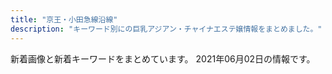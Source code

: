 ```yaml
---
title: "京王・小田急線沿線"
description: "キーワード別にの巨乳アジアン・チャイナエステ嬢情報をまとめました。"
---
```


新着画像と新着キーワードをまとめています。
2021年06月02日の情報です。

<DmmAffiliateIns />
<KeywordTable
  shops={
    [
    {
        "station": "\u5343\u6b73\u70cf\u5c71\u99c5\u5317\u53e3",
        "name": "Cindy Baby",
        "img_links": [
            "https://cindy.relaxjp.com/css/cam01.jpg",
            "https://cindy.relaxjp.com/css/m-top003.jpg",
            "https://cindy.relaxjp.com/css/staff/staff04.png",
            "https://cindy.relaxjp.com/css/staff/staff07.png",
            "https://cindy.relaxjp.com/css/staff/staff01.png",
            "https://cindy.relaxjp.com/css/staff/staff02.png",
            "https://cindy.relaxjp.com/images/call.png",
            "https://cindy.relaxjp.com/css/foot01.jpg",
            "https://cindy.relaxjp.com/css/staff/staff06.png",
            "https://cindy.relaxjp.com/css/m-head.jpg",
            "https://cindy.relaxjp.com/css/m-top004.jpg",
            "https://cindy.relaxjp.com/css/staff/staff03.png",
            "https://cindy.relaxjp.com/css/staff/staff05.png"
        ],
        "keywords": {
            "C": 1,
            "90": 4,
            "91": 2,
            "87": 1,
            "E": 6
        },
        "url": "https://cindy.relaxjp.com/"
    },
    {
        "keywords": {
            "E": 2,
            "D": 4,
            "87": 6
        },
        "station": "\u8056\u8e5f\u685c\u30f6\u4e18\u99c5\u6771\u53e3",
        "img_links": [
            "http://soleil.ebb.jp/end.png",
            "http://soleil.ebb.jp/s_staff.jpg",
            "http://soleil.ebb.jp/ryoukihyo.png",
            "http://soleil.ebb.jp/2/uploadimg/1617698146.jpg",
            "http://soleil.ebb.jp/top.png",
            "http://soleil.ebb.jp/int1.png",
            "http://soleil.ebb.jp/mens-esthe1.png",
            "http://soleil.ebb.jp/2/uploadimg/1617698276.jpg",
            "http://soleil.ebb.jp/nbj2.jpg",
            "http://soleil.ebb.jp/2/uploadimg/1617698425.jpg",
            "http://soleil.ebb.jp/s_news.jpg"
        ],
        "name": "SOLEIL \uff5e\u30bd\u30ec\u30a4\u30e6\uff5e",
        "url": "http://soleil.ebb.jp/"
    },
    {
        "keywords": {
            "D": 15,
            "C": 9
        },
        "station": "\u6210\u57ce\u5b66\u5712\u524d\u99c5",
        "url": "https://s-botan.tokyo/",
        "name": "\u30dc\u30bf\u30f3",
        "img_links": [
            "https://s-botan.tokyo/wp-content/themes/este/img/2.jpg",
            "https://s-botan.tokyo/wp-content/themes/este/img/top-img02.png",
            "https://s-botan.tokyo/wp-content/themes/este/img/1.jpg",
            "https://s-botan.tokyo/wp-content/themes/este/img/top-img01b.png",
            "https://s-botan.tokyo/wp-content/uploads/2020/02/16botan.jpg",
            "https://s-botan.tokyo/wp-content/themes/este/img/top-img01a.png",
            "https://s-botan.tokyo/wp-content/uploads/2020/02/5botan.jpg",
            "https://s-botan.tokyo/wp-content/uploads/2020/02/11botan.jpg",
            "https://s-botan.tokyo/wp-content/themes/este/img/call.png",
            "https://s-botan.tokyo/wp-content/themes/este/img/3.jpg",
            "https://s-botan.tokyo/wp-content/uploads/2020/02/12botan.jpg",
            "https://s-botan.tokyo/wp-content/themes/este/img/tel_footer.png",
            "https://s-botan.tokyo/wp-content/uploads/2020/02/13botan.jpg",
            "https://s-botan.tokyo/wp-content/themes/este/img/tel_header.png",
            "https://s-botan.tokyo/wp-content/themes/este/img/4.jpg",
            "https://s-botan.tokyo/wp-content/themes/este/img/top-img01.png",
            "https://s-botan.tokyo/wp-content/uploads/2020/02/15botan.jpg",
            "https://s-botan.tokyo/wp-content/uploads/2020/02/9botan.jpg",
            "https://s-botan.tokyo/wp-content/uploads/2020/02/14botan.jpg",
            "https://s-botan.tokyo/wp-content/themes/este/img/top-img05.png"
        ]
    },
    {
        "name": "Lovely",
        "keywords": {
            "D": 7,
            "86": 2,
            "C": 13,
            "87": 2,
            "85": 3
        },
        "img_links": [
            "http://almond.ests.jp/photos/sites/24/2020/11/2020113018465254.jpg",
            "http://almond.ests.jp/images/s_face.png",
            "http://almond.ests.jp/images/acc1.jpg",
            "http://almond.ests.jp/images/newicon.png",
            "http://almond.ests.jp/images/top.png",
            "http://almond.ests.jp/images/s_news.jpg",
            "http://almond.ests.jp/photos/sites/24/2020/11/2020113018465067.jpg",
            "http://almond.ests.jp/photos/sites/24/2020/11/2020113018465347.jpg",
            "http://almond.ests.jp/images/nstaff1.jpg",
            "http://almond.ests.jp/images/s_acc.jpg",
            "http://almond.ests.jp/images/mobile.jpg",
            "http://almond.ests.jp/images/line.jpg",
            "http://almond.ests.jp/images/s_staff.png",
            "http://almond.ests.jp/images/line2.png",
            "http://almond.ests.jp/photos/sites/24/2021/03/2021032511211062.jpg",
            "http://almond.ests.jp/photos/sites/24/2020/11/2020113018465490.jpg",
            "http://almond.ests.jp/photos/sites/24/2020/12/2020121413001762.jpg",
            "http://almond.ests.jp/images/nstaff.jpg",
            "http://almond.ests.jp/images/pickicon.jpg",
            "http://almond.ests.jp/photos/sites/24/2021/05/2021051312433326.jpg"
        ],
        "station": "\u5343\u6b73\u70cf\u5c71\u99c5\u5357\u53e3",
        "url": "http://almond.ests.jp/"
    },
    {
        "keywords": {},
        "station": "JR\u7a32\u7530\u5824\u99c5",
        "img_links": [
            "http://inadazutsumi.work/images/tel.jpg",
            "http://inadazutsumi.work/images/mobile.jpg",
            "http://inadazutsumi.work/images/g0.jpg",
            "http://inadazutsumi.work/images/g3.jpg",
            "http://inadazutsumi.work/images/g2.jpg",
            "http://inadazutsumi.work/images/g4.jpg",
            "http://inadazutsumi.work/images/g5.jpg",
            "http://inadazutsumi.work/images/g1.jpg",
            "http://inadazutsumi.work/images/top.jpg",
            "http://inadazutsumi.work/images/zi_staff.png"
        ],
        "url": "http://inadazutsumi.work/",
        "name": "\u30c1\u30e3\u30fc\u30df\u30f3\u30b0"
    },
    {
        "url": "http://space.iyasi.me/",
        "keywords": {
            "86": 2,
            "84": 9,
            "83": 3,
            "88": 6,
            "85": 3
        },
        "name": "\u7652\u3057\u7a7a\u9593",
        "station": "\u8056\u8e5f\u685c\u30f6\u4e18\u99c5\u6771\u53e3",
        "img_links": [
            "http://space.iyasi.me/layer/images/top/top_05.jpg",
            "http://space.iyasi.me/images/s_service.png",
            "http://space.iyasi.me/images/staff21a.jpg",
            "http://space.iyasi.me/images/ser4.jpg",
            "http://space.iyasi.me/images/staff13a.jpg",
            "http://space.iyasi.me/layer/images/top/top_06.jpg",
            "http://space.iyasi.me/images/staff16b.jpg",
            "http://space.iyasi.me/images/staff16a.jpg",
            "http://space.iyasi.me/images/top1.jpg",
            "http://space.iyasi.me/layer/images/top/top_04.jpg",
            "http://space.iyasi.me/images/ser3.jpg",
            "http://space.iyasi.me/layer/images/top/top_08.png",
            "http://space.iyasi.me/images/staff20a.jpg",
            "http://space.iyasi.me/images/staff18a.jpg",
            "http://space.iyasi.me/images/staff_bj1.png",
            "http://space.iyasi.me/images/staff7.jpg",
            "http://space.iyasi.me/images/top2.jpg",
            "http://space.iyasi.me/images/1.jpg",
            "http://space.iyasi.me/images/info.png",
            "http://space.iyasi.me/images/ser2.jpg",
            "http://space.iyasi.me/layer/images/top.jpg",
            "http://space.iyasi.me/layer/images/top/top_03.jpg",
            "http://space.iyasi.me/images/staff17a.jpg",
            "http://space.iyasi.me/images/staff22a.jpg",
            "http://space.iyasi.me/layer/images/top/top_02.jpg",
            "http://space.iyasi.me/images/ser1.jpg",
            "http://space.iyasi.me/layer/images/top/top_01.jpg",
            "http://space.iyasi.me/images/staff1.jpg",
            "http://space.iyasi.me/images/wenzi-staff.png",
            "http://space.iyasi.me/images/staff_bj4.png",
            "http://space.iyasi.me/images/s_info.png",
            "http://space.iyasi.me/images/staff1a.jpg"
        ]
    },
    {
        "url": "http://www.en.mensest.com/",
        "keywords": {
            "D": 21,
            "C": 3,
            "87": 18,
            "86": 6
        },
        "station": "\u4eac\u738b\u6c38\u5c71\u99c5\u5317\u53e3",
        "name": "\u7e01",
        "img_links": [
            "http://www.en.mensest.com/files/004.jpg",
            "http://www.en.mensest.com/files/008.jpg",
            "http://www.en.mensest.com/files/009.jpg",
            "http://www.en.mensest.com/files/007.jpg",
            "http://www.en.mensest.com/files/006.jpg",
            "http://www.en.mensest.com/files/001.jpg",
            "http://www.en.mensest.com/images/evetop.png",
            "http://www.en.mensest.com/images/news.png",
            "http://www.en.mensest.com/images/top.png",
            "http://www.en.mensest.com/files/003.jpg",
            "http://www.en.mensest.com/files/002.jpg",
            "http://www.en.mensest.com/images/staff_s.png"
        ]
    },
    {
        "name": "\u693f",
        "station": "\u4eac\u738b\u591a\u6469\u30bb\u30f3\u30bf\u30fc\u99c5\u897f\u53e3",
        "keywords": {
            "C": 9
        },
        "url": "http://aroma-tsubaki.com/",
        "img_links": [
            "http://www.aroma-tsubaki.com/uploads/aromatsubaki/2011/10/play1.jpg",
            "http://www.aroma-tsubaki.com/uploads/aromatsubaki/2011/10/play2.jpg",
            "http://www.aroma-tsubaki.com/uploads/aromatsubaki/2020/10/flash5.jpg",
            "http://www.aroma-tsubaki.com/uploads/aromatsubaki/2020/10/flash3.jpg",
            "http://www.aroma-tsubaki.com/uploads/aromatsubaki/2020/10/flash4.jpg",
            "http://www.aroma-tsubaki.com/uploads/aromatsubaki/2011/11/e794bbe5838f-029.jpg",
            "http://www.aroma-tsubaki.com/uploads/aromatsubaki/images/no-photo.jpg",
            "http://www.aroma-tsubaki.com/uploads/aromatsubaki/2012/05/e794bbe5838f-1623.jpg",
            "http://www.aroma-tsubaki.com/uploads/aromatsubaki/2011/10/play4.jpg",
            "http://www.aroma-tsubaki.com/uploads/aromatsubaki/2011/10/info.jpg",
            "http://www.aroma-tsubaki.com/uploads/aromatsubaki/2011/10/play3.jpg",
            "http://www.aroma-tsubaki.com/uploads/aromatsubaki/2020/10/flash1.jpg",
            "http://www.aroma-tsubaki.com/uploads/aromatsubaki/2018/10/tel.jpg",
            "http://www.aroma-tsubaki.com/uploads/aromatsubaki/2020/10/top.jpg",
            "http://www.aroma-tsubaki.com/uploads/aromatsubaki/2011/11/e794bbe5838f-031.jpg",
            "http://www.aroma-tsubaki.com/uploads/aromatsubaki/2011/10/shouji.jpg",
            "http://www.aroma-tsubaki.com/uploads/aromatsubaki/2012/03/e794bbe5838f-1079.jpg",
            "http://www.aroma-tsubaki.com/uploads/aromatsubaki/2020/10/flash2.jpg",
            "http://www.aroma-tsubaki.com/uploads/aromatsubaki/2012/10/e794bbe5838f-261.jpg",
            "http://www.aroma-tsubaki.com/uploads/aromatsubaki/2011/10/zi_link.jpg",
            "http://www.aroma-tsubaki.com/uploads/aromatsubaki/2011/10/468x60.jpg",
            "http://www.aroma-tsubaki.com/uploads/aromatsubaki/2020/10/flash6.jpg"
        ]
    },
    {
        "keywords": {
            "\u4e73": 4
        },
        "station": "JR\u7a32\u7530\u5824\u99c5",
        "name": "Honey \uff5e\u30cf\u30cb\u30fc\uff5e",
        "img_links": [
            "http://www.chiretuyiabo.xyz/webstyle/rsubt4.png",
            "http://www.chiretuyiabo.xyz/webstyle/m1.jpg",
            "http://www.chiretuyiabo.xyz/uploads/201116/1-201116092H2128.jpg",
            "http://www.chiretuyiabo.xyz/uploads/201116/1-2011160926104Z.jpg",
            "http://www.chiretuyiabo.xyz/webstyle/rsubt7.png",
            "http://www.chiretuyiabo.xyz/uploads/201116/1-201116092320547.jpg",
            "http://www.chiretuyiabo.xyz/uploads/210115/1-21011511141CY.jpg",
            "http://www.chiretuyiabo.xyz/webstyle/tel2.png",
            "http://www.chiretuyiabo.xyz/uploads/210115/1-21011511143V36.jpg",
            "http://www.chiretuyiabo.xyz/uploads/210115/1-210115111210154.jpg",
            "http://www.chiretuyiabo.xyz/uploads/210115/1-21011511145KM.jpg",
            "http://www.chiretuyiabo.xyz/webstyle/rsubt3.png",
            "http://www.chiretuyiabo.xyz/webstyle/slider-img001.jpg",
            "http://www.chiretuyiabo.xyz/uploads/210115/1-210115111154J0.jpg",
            "http://www.chiretuyiabo.xyz/webstyle/rsubt1.png",
            "http://www.chiretuyiabo.xyz/webstyle/rsubt2.png",
            "http://www.chiretuyiabo.xyz/uploads/210115/1-210115112K52S.jpg",
            "http://www.chiretuyiabo.xyz/webstyle/rsubt5.png",
            "http://www.chiretuyiabo.xyz/uploads/200706/1-200F6153052L7.jpg",
            "http://www.chiretuyiabo.xyz/uploads/allimg/201124/1-201124091002.jpg",
            "http://www.chiretuyiabo.xyz/uploads/201116/1-201116092632O1.jpg",
            "http://www.chiretuyiabo.xyz/uploads/201116/1-201116092F09D.jpg",
            "http://www.chiretuyiabo.xyz/webstyle/m2.jpg",
            "http://www.chiretuyiabo.xyz/webstyle/rsubt6.png",
            "http://www.chiretuyiabo.xyz/webstyle/m4.jpg",
            "http://www.chiretuyiabo.xyz/uploads/allimg/201105/1-201105125636.jpg",
            "http://www.chiretuyiabo.xyz/webstyle/m6.jpg"
        ],
        "url": "http://www.chiretuyiabo.xyz/"
    },
    {
        "url": "http://www.niihao.xyz/",
        "keywords": {},
        "station": "\u5e9c\u4e2d\u99c5\u5357\u53e3",
        "img_links": [
            "http://www.niihao.xyz/images/staff/miki.jpeg",
            "http://www.niihao.xyz/images/lanmu_03.jpg",
            "http://www.niihao.xyz/images/nav/l-nav-_job.jpg",
            "http://www.niihao.xyz/images/4.jpg",
            "http://www.niihao.xyz/images/staff/aya2.jpg",
            "http://www.niihao.xyz/images/index-yume_02.jpg",
            "http://www.niihao.xyz/images/staff/11.jpg",
            "http://www.niihao.xyz/images/index-yume_04.jpg",
            "http://www.niihao.xyz/images/index-yume_11.jpg",
            "http://www.niihao.xyz/images/staff/shazhi.jpg",
            "http://www.niihao.xyz/images/staff/remon.jpg",
            "http://www.niihao.xyz/images/lanmu_07.jpg",
            "http://www.niihao.xyz/images/l-nav-_staff.jpg",
            "http://www.niihao.xyz/psd/off.jpg",
            "http://www.niihao.xyz/images/lanmu_06.jpg"
        ],
        "name": "\u30cb\u30fc\u30cf\u30aa"
    },
    {
        "station": "\u660e\u5927\u524d\u99c5\u4e2d\u592e\u53e3",
        "img_links": [
            "http://www.ainoyuwaku.esturl.com/files/005.jpg",
            "http://www.ainoyuwaku.esturl.com/files/001-02.jpg",
            "http://www.ainoyuwaku.esturl.com/img/top.jpg",
            "http://www.ainoyuwaku.esturl.com/files/003-02.jpg",
            "http://www.ainoyuwaku.esturl.com/img/ac1.jpg",
            "http://www.ainoyuwaku.esturl.com/files/003.jpg",
            "http://www.ainoyuwaku.esturl.com/photo_news/upimg/31737608bbd71ade4d_0.jpg",
            "http://www.ainoyuwaku.esturl.com/files/005-02.jpg",
            "http://www.ainoyuwaku.esturl.com/img/top_sm.jpg",
            "http://www.ainoyuwaku.esturl.com/files/004-02.jpg",
            "http://www.ainoyuwaku.esturl.com/img/spacer900x360.png",
            "http://www.ainoyuwaku.esturl.com/files/002-02.jpg",
            "http://www.ainoyuwaku.esturl.com/files/002.jpg",
            "http://www.ainoyuwaku.esturl.com/files/004.jpg",
            "http://www.ainoyuwaku.esturl.com/files/001.jpg",
            "http://www.ainoyuwaku.esturl.com/img/ac2.jpg"
        ],
        "name": "\u611b\u306e\u8a98\u60d1",
        "keywords": {
            "D": 32,
            "C": 34,
            "87": 24,
            "86": 16
        },
        "url": "http://www.ainoyuwaku.esturl.com/"
    },
    {
        "url": "http://shes-room.ests.jp/",
        "station": "\u9ad8\u5e61\u4e0d\u52d5\u99c5",
        "name": "come here \u30ea\u30e9\u30af\u30bc\u30fc\u30b7\u30e7\u30f3",
        "img_links": [
            "http://shes-room.ests.jp/photos/sites/28/2020/12/202012011125470.jpg",
            "http://shes-room.ests.jp/photos/sites/28/2021/02/2021020115594033.jpg",
            "http://shes-room.ests.jp/images/link_nav07.jpg",
            "http://shes-room.ests.jp/photos/sites/28/2020/10/2020101614244874.jpg",
            "http://shes-room.ests.jp/photos/sites/28/2020/10/2020100717571670.jpg",
            "http://shes-room.ests.jp/photos/sites/28/2021/02/2021022614145396.jpg",
            "http://shes-room.ests.jp/images/link_nav03.jpg",
            "http://shes-room.ests.jp/photos/sites/28/2021/02/2021021511201284.jpg",
            "http://shes-room.ests.jp/images/btn_eject.jpg",
            "http://shes-room.ests.jp/images/link_nav05.jpg",
            "http://shes-room.ests.jp/photos/sites/28/2021/02/2021020116004176.jpg",
            "http://shes-room.ests.jp/images/room2_l.jpg",
            "http://shes-room.ests.jp/photos/sites/28/2020/10/2020101016222167.jpg",
            "http://shes-room.ests.jp/photos/sites/28/2020/10/2020100717571635.jpg",
            "http://shes-room.ests.jp/images/link_nav04.jpg",
            "http://shes-room.ests.jp/photos/sites/28/2021/03/2021031115115796.jpg",
            "http://shes-room.ests.jp/images/link_nav02.jpg",
            "http://shes-room.ests.jp/images/link_nav01.jpg",
            "http://shes-room.ests.jp/photos/sites/28/2020/11/2020111110271328.jpg",
            "http://shes-room.ests.jp/images/link_nav06.jpg",
            "http://shes-room.ests.jp/images/room4_l.jpg",
            "http://shes-room.ests.jp/images/tit_new.jpg",
            "http://shes-room.ests.jp/photos/sites/28/2020/12/2020120712462037.jpg",
            "http://shes-room.ests.jp/images/room5_l.jpg",
            "http://shes-room.ests.jp/images/room3_l.jpg",
            "http://shes-room.ests.jp/images/room6_l.jpg",
            "http://shes-room.ests.jp/photos/sites/28/2020/11/2020111612224039.jpg",
            "http://shes-room.ests.jp/images/sp_top.jpg",
            "http://shes-room.ests.jp/images/tit_eject.jpg",
            "http://shes-room.ests.jp/photos/sites/28/2020/12/2020122711283243.jpg",
            "http://shes-room.ests.jp/photos/sites/28/2021/03/2021030315242120.jpg",
            "http://shes-room.ests.jp/images/tit_face.jpg",
            "http://shes-room.ests.jp/images/top.png",
            "http://shes-room.ests.jp/photos/sites/28/2020/12/2020122115433089.jpg",
            "http://shes-room.ests.jp/photos/sites/28/2020/10/202010071757145.jpg",
            "http://shes-room.ests.jp/images/img_eject.jpg",
            "http://shes-room.ests.jp/images/close_eject.png",
            "http://shes-room.ests.jp/photos/sites/28/2020/10/2020100717571552.jpg",
            "http://shes-room.ests.jp/images/room1_l.jpg",
            "http://shes-room.ests.jp/photos/sites/28/2020/11/2020112612090675.jpg"
        ],
        "keywords": {
            "C": 80,
            "88": 12,
            "D": 158,
            "86": 48,
            "E": 36,
            "85": 74,
            "87": 72
        }
    },
    {
        "keywords": {
            "\u30bb\u30af\u30b7\u30fc": 13
        },
        "name": "\u30bb\u30af\u30b7\u30fc\u30ac\u30fc\u30eb",
        "station": "\u3064\u3064\u3058\u30f6\u4e18\u99c5\u5357\u53e3",
        "img_links": [
            "http://www.sexy.masg.info/images/nav-003.png",
            "http://www.sexy.masg.info/files/010.jpg",
            "http://www.sexy.masg.info/images/nav-006.png",
            "http://www.sexy.masg.info/images/top02-left.png",
            "http://www.sexy.masg.info/images/top01.png",
            "http://www.sexy.masg.info/photo_news/upimg/51915605bf3089d1a1_1.jpg",
            "http://www.sexy.masg.info/photo_news/upimg/148456098c3d489495_1.jpg",
            "http://www.sexy.masg.info/files/006.jpg",
            "http://www.sexy.masg.info/photo_news/upimg/51915605bf3089d1a1_0.jpg",
            "http://www.sexy.masg.info/files/002.jpg",
            "http://www.sexy.masg.info/files/001.jpg",
            "http://www.sexy.masg.info/images/nav-004.png",
            "http://www.sexy.masg.info/photo_news/upimg/546976073e91843a25_1.jpg",
            "http://www.sexy.masg.info/images/nav-005.png",
            "http://www.sexy.masg.info/images/nav-002.png",
            "http://www.sexy.masg.info/images/top003.png",
            "http://www.sexy.masg.info/files/008.jpg",
            "http://www.sexy.masg.info/photo_news/upimg/148456098c3d489495_0.jpg",
            "http://www.sexy.masg.info/files/004.jpg",
            "http://www.sexy.masg.info/images/tel.png",
            "http://www.sexy.masg.info/files/003.jpg",
            "http://www.sexy.masg.info/images/osusume01.png",
            "http://www.sexy.masg.info/photo_news/upimg/546976073e91843a25_0.jpg",
            "http://www.sexy.masg.info/files/007.jpg",
            "http://www.sexy.masg.info/files/009.jpg",
            "http://www.sexy.masg.info/images/nav-001.png"
        ],
        "url": "http://www.sexy.masg.info/"
    },
    {
        "station": "\u5343\u6b73\u70cf\u5c71\u99c5\u5317\u53e3",
        "img_links": [
            "https://hobo100per.jpn.vin/photos/sites/64/2021/02/2021020403220683.jpg",
            "https://hobo100per.jpn.vin/photos/sites/64/2020/10/2020102607255792.jpg",
            "https://hobo100per.jpn.vin/photos/sites/64/2021/05/2021053103292396.jpg",
            "https://hobo100per.jpn.vin/photos/sites/64/2020/10/2020102607255738.jpg",
            "https://hobo100per.jpn.vin/photos/sites/64/2021/01/202101160211441.jpg",
            "https://hobo100per.jpn.vin/images/room4.jpg",
            "https://hobo100per.jpn.vin/images/room1.jpg",
            "https://hobo100per.jpn.vin/images/s_face.jpg",
            "https://hobo100per.jpn.vin/photos/sites/64/2021/03/2021031502514054.jpg",
            "https://hobo100per.jpn.vin/images/news_bj3.jpg",
            "https://hobo100per.jpn.vin/images/mobile.jpg",
            "https://hobo100per.jpn.vin/images/1.png",
            "https://hobo100per.jpn.vin/photos/sites/64/2021/06/2021060203045619.jpg",
            "https://hobo100per.jpn.vin/photos/sites/64/2020/10/2020102607255627.jpg",
            "https://hobo100per.jpn.vin/images/news_bj1.jpg",
            "https://hobo100per.jpn.vin/images/end.png",
            "https://hobo100per.jpn.vin/photos/sites/64/2020/10/2020102607255898.jpg",
            "https://hobo100per.jpn.vin/photos/sites/64/2020/11/2020111302073452.jpg",
            "https://hobo100per.jpn.vin/images/s_staff.jpg",
            "https://hobo100per.jpn.vin/photos/sites/64/2020/12/2020120204102727.jpg",
            "https://hobo100per.jpn.vin/photos/sites/64/2021/02/2021022309221643.jpg",
            "https://hobo100per.jpn.vin/images/top.png",
            "https://hobo100per.jpn.vin/images/room3.jpg",
            "https://hobo100per.jpn.vin/images/face_bj2.jpg",
            "https://hobo100per.jpn.vin/images/s_link.jpg",
            "https://hobo100per.jpn.vin/photos/sites/64/2021/04/2021040902115754.jpg",
            "https://hobo100per.jpn.vin/photos/sites/64/2021/05/2021051105251986.jpg",
            "https://hobo100per.jpn.vin/photos/sites/64/2021/02/2021021405253880.jpg",
            "https://hobo100per.jpn.vin/images/room2.jpg",
            "https://hobo100per.jpn.vin/images/s_topics.jpg"
        ],
        "url": "https://hobo100per.jpn.vin/",
        "keywords": {
            "87": 109,
            "84": 64,
            "85": 32,
            "86": 16,
            "D": 189,
            "E": 32,
            "83": 16,
            "C": 49
        },
        "name": "\u307b\u307c100%"
    },
    {
        "name": "Lotus \uff5e\u30ed\u30fc\u30bf\u30b9\uff5e",
        "station": "\u8056\u8e5f\u685c\u30f6\u4e18\u99c5\u897f\u53e3",
        "keywords": {
            "90": 72,
            "88": 12,
            "86": 12,
            "87": 12,
            "92": 24
        },
        "url": "https://tama-mensesthe.com/",
        "img_links": [
            "https://kannai-mensesthe.com//images/footer-r.png",
            "https://tama-mensesthe.com/staff/yuri-s1.jpg",
            "https://tama-mensesthe.com/staff/momo-s2.jpg",
            "https://tama-mensesthe.com/link/mens-esthe.png",
            "https://tama-mensesthe.com/staff/eri-s1.jpg",
            "https://tama-mensesthe.com/staff/miki-s1.jpg",
            "https://tama-mensesthe.com/button/staff.png",
            "https://tama-mensesthe.com/2020/07/04/eri-s1.jpg",
            "https://hamamatsucho-esthe.work/icon/twitter.png",
            "https://tama-mensesthe.com/staff/yuyu-s1.jpg",
            "https://tama-mensesthe.com//images/footer-r.png",
            "https://hamamatsucho-esthe.work/icon/facebook.png",
            "https://tama-mensesthe.com/images/main1.jpg",
            "https://tama-mensesthe.com/staff/mirai-l1.jpg",
            "https://tama-mensesthe.com/room/esthe2.jpg",
            "https://tama-mensesthe.com/menu/home.png",
            "https://tama-mensesthe.com/2019/12/25/miki-s1.jpg",
            "https://tama-mensesthe.com/staff/yumi-l1.jpg",
            "https://tama-mensesthe.com/room/2-s.jpg",
            "https://tama-mensesthe.com/room/4-s.jpg",
            "https://tama-mensesthe.com/staff/eri-l1.jpg",
            "https://tama-mensesthe.com/room/1-s.jpg",
            "https://tama-mensesthe.com/staff/yuri-l1.jpg",
            "https://tama-mensesthe.com/menu/staff.png",
            "https://tama-mensesthe.com/room/3-l.jpg",
            "https://tama-mensesthe.com/staff/aya-s1.jpg",
            "https://tama-mensesthe.com/button/home.png",
            "https://tama-mensesthe.com/staff/mirai-s1.jpg",
            "https://tama-mensesthe.com/2020/10/06/mirai-s1.jpg",
            "https://tama-mensesthe.com/room/1-l.jpg",
            "https://tama-mensesthe.com/staff/coco-s1.jpg",
            "https://tama-mensesthe.com/2020/01/15/momo-s1.jpg",
            "https://tama-mensesthe.com/button/blog.png",
            "https://tama-mensesthe.com/images/header3.png",
            "https://tama-mensesthe.com/staff/mimi-l1.jpg",
            "https://tama-mensesthe.com/room/esthe3.jpg",
            "https://tama-mensesthe.com/room/4-l.jpg",
            "https://tama-mensesthe.com/room/3-s.jpg",
            "https://tama-mensesthe.com/staff/aya-l1.jpg",
            "https://tama-mensesthe.com/menu/info.png",
            "https://tama-mensesthe.com/images/footer-l.png",
            "https://tama-mensesthe.com/staff/yumi-s1.jpg",
            "https://tama-mensesthe.com/staff/momo-l1.jpg",
            "https://tama-mensesthe.com/room/2-l.jpg",
            "https://tama-mensesthe.com/room/esthe1.jpg",
            "https://tama-mensesthe.com/images/main-sp.jpg",
            "https://tama-mensesthe.com/staff/nana-s1.jpg",
            "https://tama-mensesthe.com/staff/momo-s1.jpg",
            "https://kannai-mensesthe.com/images/footer-l.png",
            "https://tama-mensesthe.com/staff/nana-l1.jpg",
            "https://tama-mensesthe.com/images/clear.png",
            "https://tama-mensesthe.com/icon/yelp.png",
            "https://tama-mensesthe.com/staff/coco-l1.jpg",
            "https://tama-mensesthe.com/menu/blog.png",
            "https://tama-mensesthe.com/staff/mimi-s1.jpg",
            "https://tama-mensesthe.com/2020/10/24/yumi-s1.jpg",
            "https://tama-mensesthe.com/2020/10/06/aya-s1.jpg",
            "https://tama-mensesthe.com/staff/yuyu-l1.jpg",
            "https://tama-mensesthe.com/staff/momo-l2.jpg",
            "https://tama-mensesthe.com/staff/miki-l1.jpg",
            "https://hamamatsucho-esthe.work/icon/line.png"
        ]
    },
    {
        "keywords": {
            "C": 1,
            "86": 3,
            "85": 1
        },
        "img_links": [
            "http://aroma-esthe.in.net/img/nav-006.png",
            "http://aroma-esthe.in.net/img/nav-005.png",
            "http://aroma-esthe.in.net/img/tel.png",
            "http://aroma-esthe.in.net/img/no.png",
            "http://aroma-esthe.in.net/img/nav-004.png",
            "http://aroma-esthe.in.net/img/nav-001.png",
            "http://aroma-esthe.in.net/img/cg02.png",
            "http://aroma-esthe.in.net/img/cg03.png",
            "http://aroma-esthe.in.net/img/nav-003.png",
            "http://aroma-esthe.in.net/img/cg051.png",
            "http://aroma-esthe.in.net/img/nav-002.png",
            "http://aroma-esthe.in.net/img/cg011.png",
            "http://aroma-esthe.in.net/img/top01.png"
        ],
        "station": "\u7b39\u585a\u99c5\u5317\u53e3",
        "url": "http://aroma-esthe.in.net/",
        "name": "\u840c \uff5e\u3082\u3048\uff5e"
    },
    {
        "url": "http://gakuen.iest.info/",
        "station": "\u8056\u8e5f\u685c\u30f6\u4e18\u99c5\u897f\u53e3",
        "name": "\u30de\u30fc\u30e1\u30a4\u30c9",
        "img_links": [
            "http://gakuen.iest.info/photos/sites/2/2020/06/2020061616280157.jpg",
            "http://gakuen.iest.info/photos/sites/2/2020/02/202002181926092.jpg",
            "http://gakuen.iest.info/photos/sites/2/2020/03/2020031710530298.jpg",
            "http://gakuen.iest.info/photos/sites/2/2018/12/2018120914092113.jpg",
            "http://gakuen.iest.info/photos/sites/2/2020/02/2020021810302988.jpg",
            "http://gakuen.iest.info/photos/sites/2/2021/02/2021020213584868.jpg",
            "http://gakuen.iest.info/photos/sites/2/2019/03/2019033017261438.jpg",
            "http://gakuen.iest.info/images/2.jpg",
            "http://gakuen.iest.info/photos/sites/2/2021/01/2021011710180345.jpg",
            "http://gakuen.iest.info/images/top.jpg",
            "http://gakuen.iest.info/photos/sites/2/2019/12/2019122012395148.jpg",
            "http://gakuen.iest.info/photos/sites/2/2020/04/2020040617563893.jpg",
            "http://gakuen.iest.info/photos/sites/2/2020/03/2020032315452568.jpg",
            "http://gakuen.iest.info/photos/sites/2/2021/01/2021013015404587.jpg",
            "http://gakuen.iest.info/photos/sites/2/2019/09/2019091711325670.jpg",
            "http://gakuen.iest.info/photos/sites/2/2020/05/2020050117553339.jpg",
            "http://gakuen.iest.info/photos/sites/2/2019/08/2019081415474742.jpg",
            "http://gakuen.iest.info/photos/sites/2/2019/07/2019070814045162.jpg",
            "http://gakuen.iest.info/photos/sites/2/2020/09/2020093013013880.jpg",
            "http://gakuen.iest.info/photos/sites/2/2020/04/2020042017530271.jpg",
            "http://gakuen.iest.info/images/pick.jpg",
            "http://gakuen.iest.info/images/mobile.jpg",
            "http://gakuen.iest.info/images/news1.jpg",
            "http://gakuen.iest.info/photos/sites/2/2020/01/2020011414544936.jpg",
            "http://gakuen.iest.info/photos/sites/2/2020/03/2020032310123163.jpg",
            "http://gakuen.iest.info/photos/sites/2/2019/02/2019022817325825.jpg",
            "http://gakuen.iest.info/photos/sites/2/2020/01/2020011113280929.jpg",
            "http://gakuen.iest.info/photos/sites/2/2021/01/2021011710180481.jpg",
            "http://gakuen.iest.info/photos/sites/2/2019/03/2019030516090063.jpg",
            "http://gakuen.iest.info/photos/sites/2/2020/12/2020120714105839.jpg",
            "http://gakuen.iest.info/photos/sites/2/2019/04/2019042412405867.jpg",
            "http://gakuen.iest.info/photos/sites/2/2020/02/2020021810301874.jpg",
            "http://gakuen.iest.info/photos/sites/2/2020/03/2020030612170589.jpg",
            "http://gakuen.iest.info/photos/sites/2/2019/05/2019050913134067.jpg",
            "http://gakuen.iest.info/photos/sites/2/2020/04/2020042017530931.jpg",
            "http://gakuen.iest.info/photos/sites/2/2020/01/2020012313114295.jpg",
            "http://gakuen.iest.info/photos/sites/2/2020/01/2020012313115328.jpg",
            "http://gakuen.iest.info/images/dairy1.jpg",
            "http://gakuen.iest.info/photos/sites/2/2021/03/2021030315013351.jpg",
            "http://gakuen.iest.info/photos/sites/2/2020/03/2020031710530315.jpg",
            "http://gakuen.iest.info/photos/sites/2/2020/04/202004131442543.jpg",
            "http://gakuen.iest.info/photos/sites/2/2020/02/2020022712294123.jpg",
            "http://gakuen.iest.info/images/info.jpg",
            "http://gakuen.iest.info/photos/sites/2/2020/03/202003121411072.jpg",
            "http://gakuen.iest.info/photos/sites/2/2018/12/2018122016370328.jpg",
            "http://gakuen.iest.info/images/s_staff.jpg",
            "http://gakuen.iest.info/images/staff_bj3.jpg",
            "http://gakuen.iest.info/photos/sites/2/2021/03/2021031115072814.jpg",
            "http://gakuen.iest.info/photos/sites/2/2020/12/2020121712262192.jpg",
            "http://gakuen.iest.info/photos/sites/2/2020/01/202001201156212.jpg",
            "http://gakuen.iest.info/photos/sites/2/2020/01/2020012918400879.jpg",
            "http://gakuen.iest.info/photos/sites/2/2019/03/2019032815331529.jpg",
            "http://gakuen.iest.info/images/info2.jpg",
            "http://gakuen.iest.info/images/1.jpg",
            "http://gakuen.iest.info/photos/sites/2/2020/01/2020012313114828.jpg",
            "http://gakuen.iest.info/photos/sites/2/2020/03/2020031917023498.jpg",
            "http://gakuen.iest.info/photos/sites/2/2021/01/2021011710180186.jpg",
            "http://gakuen.iest.info/photos/sites/2/2020/05/202005211902408.jpg",
            "http://gakuen.iest.info/photos/sites/2/2018/12/2018122016365886.jpg",
            "http://gakuen.iest.info/photos/sites/2/2020/05/2020052119024816.jpg",
            "http://gakuen.iest.info/images/staff0.jpg",
            "http://gakuen.iest.info/photos/sites/2/2020/07/2020072016533176.jpg",
            "http://gakuen.iest.info/photos/sites/2/2020/02/202002061519106.jpg",
            "http://gakuen.iest.info/photos/sites/2/2018/12/2018122016370867.jpg",
            "http://gakuen.iest.info/photos/sites/2/2020/07/2020073112251978.jpg",
            "http://gakuen.iest.info/photos/sites/2/2020/02/202002181030244.jpg"
        ],
        "keywords": {}
    },
    {
        "keywords": {
            "E": 20,
            "85": 21,
            "C": 63,
            "D": 42,
            "84": 21,
            "86": 21,
            "82": 42,
            "88": 20
        },
        "name": "\u30d4\u30ce\u30fb\u30ce\u30ef\u30fc\u30eb",
        "station": "\u7b39\u585a\u99c5",
        "url": "https://mens-pinotnoir.com/index.php",
        "img_links": [
            "http://mens-pinotnoir.com/img/h2_cast.png",
            "https://mens-pinotnoir.com/img/qr.png",
            "https://mens-pinotnoir.com/img/h3_newcast.png",
            "https://mens-pinotnoir.com/girls/nana/a.jpg",
            "https://mens-pinotnoir.com/img/r_pc.png",
            "https://mens-pinotnoir.com/img/h2_sys.png",
            "https://mens-pinotnoir.com/img/r_sp.png",
            "https://mens-pinotnoir.com/girls/nana/d.jpg",
            "https://mens-pinotnoir.com/girls/shion/e.jpg",
            "http://mens-pinotnoir.com/img/slider/2.jpg",
            "http://mens-pinotnoir.com/img/h3_newcast.png",
            "https://mens-pinotnoir.com/img/smapho/bg.jpg",
            "https://mens-pinotnoir.com/img/slider/2.jpg",
            "https://mens-pinotnoir.com/girls/koko/d.jpg",
            "https://mens-pinotnoir.com/girls/ayano/c.jpg",
            "https://mens-pinotnoir.com/img/h2_link.png",
            "https://mens-pinotnoir.com/img/h2_cast.png",
            "http://mens-pinotnoir.com/girls/sakura/a.jpg",
            "https://mens-pinotnoir.com/girls/ayano/a.jpg",
            "https://mens-pinotnoir.com/girls/shion/a.jpg",
            "https://mens-pinotnoir.com/girls/nana/b.jpg",
            "http://mens-pinotnoir.com/girls/ayano/a.jpg",
            "https://mens-pinotnoir.com/girls/sakura/d.jpg",
            "https://mens-pinotnoir.com/girls/koko/a.jpg",
            "https://mens-pinotnoir.com/girls/jyunn/e.jpg",
            "https://mens-pinotnoir.com/img/h3_info.png",
            "https://mens-pinotnoir.com/girls/ayano/e.jpg",
            "http://mens-pinotnoir.com/img/header.png",
            "http://mens-pinotnoir.com/img/slider/1.jpg",
            "https://mens-pinotnoir.com/img/background/bg.jpg",
            "http://mens-pinotnoir.com/img/qr.png",
            "https://mens-pinotnoir.com/img/h2_profile.png",
            "http://mens-pinotnoir.com/img/background/bg.jpg",
            "https://mens-pinotnoir.com/girls/sakura/e.jpg",
            "https://mens-pinotnoir.com/girls/nana/c.jpg",
            "https://mens-pinotnoir.com/girls/jyunn/d.jpg",
            "https://mens-pinotnoir.com/img/slider/1.jpg",
            "https://mens-pinotnoir.com/girls/koko/e.jpg",
            "https://mens-pinotnoir.com/girls/shion/b.jpg",
            "http://mens-pinotnoir.com/girls/jyunn/a.jpg",
            "https://mens-pinotnoir.com/img/h2_contact.png",
            "https://mens-pinotnoir.com/img/h2_job.png",
            "https://mens-pinotnoir.com/girls/jyunn/b.jpg",
            "https://mens-pinotnoir.com/img/header.png",
            "https://mens-pinotnoir.com/girls/koko/c.jpg",
            "https://mens-pinotnoir.com/girls/sakura/c.jpg",
            "http://mens-pinotnoir.com/img/h3_info.png",
            "https://mens-pinotnoir.com/girls/koko/b.jpg",
            "http://mens-pinotnoir.com/girls/koko/a.jpg",
            "https://mens-pinotnoir.com/girls/sakura/a.jpg",
            "https://mens-pinotnoir.com/girls/jyunn/a.jpg",
            "https://mens-pinotnoir.com/girls/shion/c.jpg",
            "https://mens-pinotnoir.com/girls/ayano/d.jpg",
            "http://mens-pinotnoir.com/girls/nana/a.jpg",
            "http://mens-pinotnoir.com/girls/shion/a.jpg",
            "https://mens-pinotnoir.com/girls/sakura/b.jpg",
            "https://mens-pinotnoir.com/girls/jyunn/c.jpg",
            "http://mens-pinotnoir.com/img/r_sp.png",
            "https://mens-pinotnoir.com/girls/ayano/b.jpg",
            "https://mens-pinotnoir.com/girls/shion/d.jpg",
            "https://mens-pinotnoir.com/girls/nana/e.jpg"
        ]
    },
    {
        "name": "Ruby\u30fb\u30eb\u30d3\u30fc",
        "url": "http://ruby.iest.info/",
        "img_links": [],
        "station": "\u767b\u6238\u99c5\u751f\u7530\u7dd1\u5730\u53e3",
        "keywords": {}
    },
    {
        "keywords": {
            "\u4e73": 2
        },
        "name": "Sweet Time",
        "station": "\u7b39\u585a\u99c5",
        "url": "http://www.huiyiop.xyz/",
        "img_links": [
            "http://www.huiyiop.xyz/uploads/210522/1-2105220U149524.jpg",
            "http://www.huiyiop.xyz/uploads/allimg/210518/1-21051Q25602Y9.jpg",
            "http://www.huiyiop.xyz/index_files/1615354994-interior_t.jpg",
            "http://www.huiyiop.xyz/uploads/210519/1-21051914131L48.jpg",
            "http://www.huiyiop.xyz/uploads/210518/1-21051Q51604948.jpg",
            "http://www.huiyiop.xyz/uploads/allimg/210517/1-21051G01313T7.png",
            "http://www.huiyiop.xyz/uploads/210518/1-21051Q5144K03.jpg",
            "http://www.huiyiop.xyz/uploads/210526/1-2105261422023P.jpg",
            "http://www.huiyiop.xyz/uploads/210519/1-210519141FH08.jpg",
            "http://www.huiyiop.xyz/uploads/210518/1-21051Q62U3103.jpg",
            "http://www.huiyiop.xyz/uploads/210519/1-210519141IE27.jpg",
            "http://www.huiyiop.xyz/index_files/1615346033-top.jpg",
            "http://www.huiyiop.xyz/uploads/210527/1-21052G633415L.jpg",
            "http://www.huiyiop.xyz/uploads/210518/1-21051Q62921946.jpg",
            "http://www.huiyiop.xyz/uploads/210525/1-210525100030V3.jpg",
            "http://www.huiyiop.xyz/index_files/1615346254-staff.jpg",
            "http://www.huiyiop.xyz/uploads/210525/1-210525100219160.jpg",
            "http://www.huiyiop.xyz/uploads/allimg/210520/1-2105201531523F.jpg",
            "http://www.huiyiop.xyz/index_files/1615349518-pickupb.png",
            "http://www.huiyiop.xyz/uploads/210518/1-21051Q62ZV57.jpg",
            "http://www.huiyiop.xyz/index_files/1615350476-tg.jpg",
            "http://www.huiyiop.xyz/uploads/210519/1-210519141249128.jpg",
            "http://www.huiyiop.xyz/index_files/1615344802-headpc.jpg",
            "http://www.huiyiop.xyz/index_files/1615344873-headpm.jpg",
            "http://www.huiyiop.xyz/index_files/1615349416-pickup.jpg",
            "http://www.huiyiop.xyz/uploads/210526/1-2105261426441V.jpg",
            "http://www.huiyiop.xyz/index_files/pagetop.png",
            "http://www.huiyiop.xyz/uploads/allimg/210518/1-21051Q2553D31.jpg",
            "http://www.huiyiop.xyz/uploads/allimg/210518/1-21051Q25502Q4.jpg",
            "http://www.huiyiop.xyz/index_files/1615347885-news.jpg",
            "http://www.huiyiop.xyz/uploads/210525/1-210525094941U3.jpg",
            "http://www.huiyiop.xyz/index_files/1615346279-interior.jpg",
            "http://www.huiyiop.xyz/uploads/allimg/210518/1-21051Q25515958.jpg",
            "http://www.huiyiop.xyz/uploads/210527/1-21052G6331Q23.jpg"
        ]
    },
    {
        "img_links": [
            "http://yumera.work/girls/ruru1.jpg",
            "http://yumera.work/img/noimg/03.jpg",
            "http://yumera.work/girls/aki1.jpg",
            "http://yumera.work/girls/mei_s.jpg",
            "http://yumera.work/girls/mei1.jpg",
            "http://yumera.work/img/all/loader.png",
            "http://yumera.work/girls/mika1.jpg",
            "http://yumera.work/img/noimg/04.jpg",
            "http://yumera.work/girls/ruru_s.jpg",
            "http://yumera.work/girls/aki_s.jpg",
            "http://yumera.work/girls/mika_s.jpg",
            "http://yumera.work/img/noimg/05.jpg"
        ],
        "name": "\u96ea\u306e\u5a18",
        "station": "\u7a32\u7530\u5824\u99c5",
        "url": "http://yumera.work/",
        "keywords": {
            "C": 2,
            "89": 2,
            "E": 4,
            "85": 2,
            "87": 4,
            "F": 2,
            "D": 2,
            "86": 2
        }
    },
    {
        "name": "\u611b\u4e0a\u7537 -\u3042\u3044\u3046\u3048\u304a-",
        "keywords": {},
        "img_links": [
            "http://ayiyu.work/images/1.jpg",
            "http://ayiyu.work/img/yuyu2.jpg",
            "http://ayiyu.work/images/staff_t.png",
            "http://ayiyu.work/staff/ruru.jpg",
            "http://ayiyu.work/images/s1.png",
            "http://ayiyu.work/staff/yuyu.jpg",
            "http://ayiyu.work/staff/yuki.jpg",
            "http://ayiyu.work/images/line.png",
            "http://ayiyu.work/img/yuki1.jpg",
            "http://ayiyu.work/images/2.jpg",
            "http://ayiyu.work/images/sys.png",
            "http://ayiyu.work/img/mari1.jpg",
            "http://ayiyu.work/img/ruru1.jpg",
            "http://ayiyu.work/img/yuyu1.jpg",
            "http://ayiyu.work/images/s2.jpg",
            "http://ayiyu.work/staff/ayu.jpg",
            "http://ayiyu.work/images/4.jpg",
            "http://ayiyu.work/images/mobile.png",
            "http://ayiyu.work/images/interior_t.png",
            "http://ayiyu.work/images/s1.jpg",
            "http://ayiyu.work/images/int2.png",
            "http://ayiyu.work/staff/mari.jpg",
            "http://ayiyu.work/images/5.jpg",
            "http://ayiyu.work/images/int1.png",
            "http://ayiyu.work/images/3.jpg",
            "http://ayiyu.work/images/head.jpg",
            "http://ayiyu.work/img/ayu1.jpg",
            "http://ayiyu.work/images/news.png"
        ],
        "station": "JR\u7a32\u7530\u5824\u99c5",
        "url": "http://ayiyu.work/"
    },
    {
        "station": "\u767b\u6238\u99c5\u591a\u6469\u5ddd\u53e3",
        "keywords": {},
        "name": "FAIRIES\uff5e\u30d5\u30a7\u30a2\u30ea\u30fc\u30ba\uff5e",
        "url": "http://www.fairies.work/",
        "img_links": [
            "http://www.fairies.work/images/gallery/image_02.png",
            "http://www.fairies.work/images/common/side_bnr_02.png",
            "http://www.fairies.work/images/gallery/image_08.png",
            "http://www.fairies.work/images/home/home_bnr_04d.png",
            "http://www.fairies.work/images/staff/ayumi.jpg",
            "http://www.fairies.work/images/home/image_01.png",
            "http://www.fairies.work/images/home/home_bnr_03b.png",
            "http://www.fairies.work/images/staff/aya.jpg",
            "http://www.fairies.work/images/staff/ruru.jpg",
            "http://www.fairies.work/images/staff/sample_image.png",
            "http://www.fairies.work/images/home/image_02.png",
            "http://www.fairies.work/images/gallery/image_04.png",
            "http://www.fairies.work/images/gallery/image_07.png",
            "http://www.fairies.work/images/staff/sara.jpg",
            "http://www.fairies.work/images/staff/yuna.jpg",
            "http://www.fairies.work/images/staff/mirai.jpg",
            "http://www.fairies.work/images/home/home_btn_off.png",
            "http://www.fairies.work/images/staff/koko.jpg",
            "http://www.fairies.work/images/gallery/image_06.png",
            "http://www.fairies.work/images/staff/yui.jpg",
            "http://www.fairies.work/images/home/image_03.png",
            "http://www.fairies.work/images/gallery/image_03.png",
            "http://www.fairies.work/images/gallery/image_05.png",
            "http://www.fairies.work/images/staff/sati.jpg",
            "http://www.fairies.work/images/home/home_bnr_02.png",
            "http://www.fairies.work/images/staff/yuyu.jpg",
            "http://www.fairies.work/images/staff/hana.jpg",
            "http://www.fairies.work/images/staff/arisa.jpg",
            "http://www.fairies.work/images/gallery/image_01.png"
        ]
    },
    {
        "img_links": [
            "http://www.fuafua.info/images/aym.jpg",
            "http://www.fuafua.info/images/m2.jpg",
            "http://www.fuafua.info/images/m1.jpg",
            "http://www.fuafua.info/images/r01.jpg",
            "http://www.fuafua.info/images/r03.jpg",
            "http://www.fuafua.info/images/maga.png",
            "http://www.fuafua.info/images/yuka.jpg",
            "http://www.fuafua.info/images/tstaff.jpg",
            "http://www.fuafua.info/images/w-2.jpg",
            "http://www.fuafua.info/images/w-4.jpg",
            "http://www.fuafua.info/images/r02.jpg",
            "http://www.fuafua.info/images/ll.jpg",
            "http://www.fuafua.info/images/mihao.jpg",
            "http://www.fuafua.info/images/mobile.jpg"
        ],
        "name": "\u5b89\u5fc3\u5802",
        "url": "http://www.fuafua.info/",
        "station": "\u8abf\u5e03\u99c5\u5317\u53e3",
        "keywords": {}
    },
    {
        "station": "\u660e\u5927\u524d\u99c5\u4e2d\u592e\u53e3",
        "url": "http://xn--cckzerb5br7a.com/",
        "keywords": {},
        "name": "Free Style \uff5e\u30d5\u30ea\u30fc\u30b9\u30bf\u30a4\u30eb\uff5e",
        "img_links": []
    },
    {
        "img_links": [
            "http://simiru.work/uploads/allimg/210317/1-21031GA150.jpg",
            "http://simiru.work/uploads/allimg/210217/1-21021G45911.jpg",
            "http://simiru.work/uploads/allimg/210217/1-21021G45S1.jpg",
            "http://simiru.work/uploads/allimg/210317/1-21031GA253.jpg",
            "http://simiru.work/uploads/210317/1-21031GT511233.jpg",
            "http://simiru.work/uploads/210317/1-21031GA143332.jpg",
            "http://simiru.work/uploads/200706/1-200F6162531Y9.png",
            "http://simiru.work/uploads/210317/1-21031GA40b18.jpg",
            "http://simiru.work/uploads/210217/1-21021G45Q5O1.jpg",
            "http://simiru.work/uploads/200707/1-200FG022542H.jpg",
            "http://simiru.work/uploads/allimg/210217/1-21021G45K7.jpg",
            "http://simiru.work/webstyle/gobottom.png",
            "http://simiru.work/uploads/210217/1-21021G45JWU.jpg",
            "http://simiru.work/uploads/200706/1-200F6153052L7.jpg",
            "http://simiru.work/uploads/200706/1-200F6162A1116.jpg",
            "http://simiru.work/uploads/210317/1-21031GA244V4.jpg",
            "http://simiru.work/uploads/210217/1-21021G45Z0R1.jpg",
            "http://simiru.work/uploads/200706/1-200F616262aV.jpg",
            "http://simiru.work/uploads/allimg/210317/1-21031GA417.jpg"
        ],
        "keywords": {
            "E": 9,
            "86": 2,
            "D": 3,
            "88": 10
        },
        "station": "\u767b\u6238\u99c5\u751f\u7530\u7dd1\u5730\u53e3",
        "name": "\u30b9\u30df\u30ec",
        "url": "http://simiru.work/"
    },
    {
        "img_links": [
            "https://es-relax.tokyo/wp-content/themes/este/img/top-img01.png",
            "https://es-relax.tokyo/wp-content/themes/este/img/top-img04.png",
            "https://es-relax.tokyo/wp-content/uploads/2020/02/87261rainbow.jpg",
            "https://es-relax.tokyo/wp-content/uploads/2020/02/897621rainbow.jpg",
            "https://es-relax.tokyo/wp-content/themes/este/img/tel_header.png",
            "https://es-relax.tokyo/wp-content/themes/este/img/2.jpg",
            "https://es-relax.tokyo/wp-content/themes/este/img/4.jpg",
            "https://es-relax.tokyo/wp-content/uploads/2020/11/908271rainbow.jpg",
            "https://es-relax.tokyo/wp-content/themes/este/img/tel_footer.png",
            "https://es-relax.tokyo/wp-content/uploads/2020/02/1rainbow-1.jpg",
            "https://es-relax.tokyo/wp-content/uploads/2020/12/87612rainbow.jpg",
            "https://es-relax.tokyo/wp-content/themes/este/img/3.jpg",
            "https://es-relax.tokyo/wp-content/uploads/2021/02/9876rainbow.jpg",
            "https://es-relax.tokyo/wp-content/themes/este/img/call.png",
            "https://es-relax.tokyo/wp-content/uploads/2020/10/11rainbow.jpg",
            "https://es-relax.tokyo/wp-content/themes/este/img/top-img01a.png",
            "https://es-relax.tokyo/wp-content/uploads/2021/05/q1324876rainbow.jpg",
            "https://es-relax.tokyo/wp-content/themes/este/img/top-img02.png",
            "https://es-relax.tokyo/wp-content/themes/este/img/top-img01b.png",
            "https://es-relax.tokyo/wp-content/uploads/2020/02/8976218rainbow.jpg",
            "https://es-relax.tokyo/wp-content/uploads/2021/04/56786rainbow.jpg",
            "https://es-relax.tokyo/wp-content/themes/este/img/1.jpg"
        ],
        "url": "https://es-relax.tokyo/",
        "station": "\u5343\u6b73\u70cf\u5c71\u99c5\u5317\u53e3",
        "keywords": {
            "F": 6,
            "D": 10,
            "E": 17
        },
        "name": "\u30ec\u30a4\u30f3\u30dc\u30fc"
    },
    {
        "img_links": [
            "http://www.fuwa.work/images/news.jpg",
            "http://www.fuwa.work/staff/risan.jpg",
            "http://www.fuwa.work/img/mimi1.jpg",
            "http://www.fuwa.work/images/int1.png",
            "http://www.fuwa.work/images/sys4.png",
            "http://www.fuwa.work/staff/mimi.jpg",
            "http://www.fuwa.work/images/sys3.jpg",
            "http://www.fuwa.work/img/risan2.jpg",
            "http://www.fuwa.work/images/interior_t.png",
            "http://www.fuwa.work/img/miki1.jpg",
            "http://www.fuwa.work/staff/moe.jpg",
            "http://www.fuwa.work/images/int2.png",
            "http://www.fuwa.work/images/sys2.jpg",
            "http://www.fuwa.work/img/risan1.jpg",
            "http://www.fuwa.work/staff/miki.jpg",
            "http://www.fuwa.work/images/sys1.jpg",
            "http://www.fuwa.work/images/info.png",
            "http://www.fuwa.work/images/mobile.jpg",
            "http://www.fuwa.work/images/staff_t.png",
            "http://www.fuwa.work/images/head.jpg",
            "http://www.fuwa.work/images/line.png",
            "http://www.fuwa.work/img/moe2.jpg",
            "http://www.fuwa.work/images/rec.jpg",
            "http://www.fuwa.work/img/moe1.jpg"
        ],
        "url": "http://www.fuwa.work/",
        "name": "Olive \uff5e\u30aa\u30ea\u30fc\u30d6\uff5e",
        "station": "\u5e9c\u4e2d\u99c5\u5317\u53e3",
        "keywords": {}
    },
    {
        "url": "http://shizuka2015.net/",
        "name": "\u9759\u9999",
        "station": "\u4e0b\u5317\u6ca2\u99c5\u5357\u53e3",
        "keywords": {
            "C": 7
        },
        "img_links": [
            "http://shizuka2015.net/images/nav/hanga-job.jpg",
            "http://shizuka2015.net/images/w-top.jpg",
            "http://shizuka2015.net/images/sys-n.jpg",
            "http://shizuka2015.net/images/nav/hanga-sta.jpg",
            "http://shizuka2015.net/images/sakura.jpg",
            "http://shizuka2015.net/images/shop/6.jpg",
            "http://shizuka2015.net/images/lm-c-bgdow.png",
            "http://shizuka2015.net/images/yuka.jpg",
            "http://shizuka2015.net/images/lm-c-bgdb2.png",
            "http://shizuka2015.net/images/staff/hikari.jpg",
            "http://shizuka2015.net/images/staff/yuri.jpg",
            "http://shizuka2015.net/images/shop/5.jpg",
            "http://shizuka2015.net/images/shop/4.jpg",
            "http://shizuka2015.net/images/nav/hanga-acc.jpg",
            "http://shizuka2015.net/images/shop/1.jpg",
            "http://shizuka2015.net/images/moe.jpg",
            "http://shizuka2015.net/images/nav/hanga-sys.jpg",
            "http://shizuka2015.net/images/aki.jpg"
        ]
    },
    {
        "keywords": {},
        "name": "\u30e9\u30f3\u30c9\u30d7\u30ea\u30f3\u30b9",
        "url": "https://www.land-prince.work/",
        "img_links": [
            "https://www.land-prince.work/img/eri1.jpg",
            "https://www.land-prince.work/images/rtel.jpg",
            "https://www.land-prince.work/images/6.jpg",
            "https://www.land-prince.work/img/yuki1.jpg",
            "https://www.land-prince.work/img/riri1.jpg",
            "https://www.land-prince.work/images/9.jpg",
            "https://www.land-prince.work/images/interior_t.jpg",
            "https://www.land-prince.work/images/news.jpg",
            "https://www.land-prince.work/images/int2.jpg",
            "https://www.land-prince.work/img/yuri1.jpg",
            "https://www.land-prince.work/images/b3.jpg",
            "https://www.land-prince.work/images/2.jpg",
            "https://www.land-prince.work/img/mina1.jpg",
            "https://www.land-prince.work/img/tomo1.jpg",
            "https://www.land-prince.work/images/1.jpg",
            "https://www.land-prince.work/img/yuri2.jpg",
            "https://www.land-prince.work/images/rec1.jpg",
            "https://www.land-prince.work/img/yuyu2.jpg",
            "https://www.land-prince.work/images/b2.jpg",
            "https://www.land-prince.work/images/5.jpg",
            "https://www.land-prince.work/img/nana1.jpg",
            "https://www.land-prince.work/images/tel.jpg",
            "https://www.land-prince.work/img/yuyu1.jpg",
            "https://www.land-prince.work/images/7.jpg",
            "https://www.land-prince.work/images/s1.png",
            "https://www.land-prince.work/images/b1.jpg",
            "https://www.land-prince.work/images/4.jpg",
            "https://www.land-prince.work/img/rio1.jpg",
            "https://www.land-prince.work/images/8.jpg",
            "https://www.land-prince.work/images/staff_t.jpg",
            "https://www.land-prince.work/images/int1.jpg",
            "https://www.land-prince.work/images/3.jpg",
            "https://www.land-prince.work/images/sys2.jpg",
            "https://www.land-prince.work/images/sys1.jpg",
            "https://www.land-prince.work/images/sisu.jpg",
            "https://www.land-prince.work/img/eri2.jpg",
            "https://www.land-prince.work/images/head.jpg",
            "https://www.land-prince.work/images/mobile.jpg"
        ],
        "station": "\u5e61\u30f6\u8c37\u99c5\u5357\u53e3"
    },
    {
        "url": "http://pandora.estheya.com/",
        "img_links": [
            "http://pandora.estheya.com/css/top-left02.jpg",
            "http://pandora.estheya.com/css/staff/staff06.jpg",
            "http://pandora.estheya.com/css/staff/staff05.jpg",
            "http://pandora.estheya.com/css/staff/staff07.jpg",
            "http://pandora.estheya.com/css/baner.jpg",
            "http://pandora.estheya.com/css/tel.png",
            "http://pandora.estheya.com/css/nav/nav-006.jpg",
            "http://pandora.estheya.com/css/nav/nav-001.jpg",
            "http://pandora.estheya.com/css/staff/staff04.jpg",
            "http://pandora.estheya.com/css/cam01.jpg",
            "http://pandora.estheya.com/css/nav/nav-004.jpg",
            "http://pandora.estheya.com/css/staff/staff02.jpg",
            "http://pandora.estheya.com/css/nav/nav-002.jpg",
            "http://pandora.estheya.com/css/nav/nav-003.jpg",
            "http://pandora.estheya.com/css/osusume01.jpg",
            "http://pandora.estheya.com/css/nav/nav-005.jpg"
        ],
        "name": "Pandora -\u30d1\u30f3\u30c9\u30e9-",
        "keywords": {
            "C": 2,
            "92": 1,
            "90": 1,
            "88": 1,
            "E": 3,
            "91": 1,
            "87": 1
        },
        "station": "\u8abf\u5e03\u99c5\u5317\u53e3"
    },
    {
        "keywords": {
            "C": 23,
            "86": 10
        },
        "station": "\u6885\u30f6\u4e18\u99c5",
        "img_links": [
            "http://noborito-garden.net/images/room2.jpg",
            "http://noborito-garden.net/images/s_link.jpg",
            "http://noborito-garden.net/images/mobile.jpg",
            "http://noborito-garden.net/images/movie.jpg",
            "http://noborito-garden.net/images/tel.jpg",
            "http://noborito-garden.net/images/staff4.jpg",
            "http://noborito-garden.net/images/s_staff.jpg",
            "http://noborito-garden.net/images/staff2.jpg",
            "http://noborito-garden.net/images/room4.jpg",
            "http://noborito-garden.net/images/staff0.jpg",
            "http://noborito-garden.net/images/s_news.jpg",
            "http://noborito-garden.net/images/staff1.jpg",
            "http://noborito-garden.net/images/girl-z2.jpg",
            "http://noborito-garden.net/images/staff3.jpg",
            "http://noborito-garden.net/images/nei_bj2.jpg",
            "http://noborito-garden.net/images/room1.jpg",
            "http://noborito-garden.net/images/girl-z1.jpg",
            "http://noborito-garden.net/images/s_chedule.jpg",
            "http://noborito-garden.net/images/room3.jpg"
        ],
        "url": "http://noborito-garden.net/",
        "name": "\u7d4c\u7d61\u5802"
    },
    {
        "url": "http://www.kousei-jyunen.com/",
        "keywords": {},
        "name": "\u6f64\u5712",
        "img_links": [
            "http://www.kousei-jyunen.com/images/top-1_04.jpg",
            "http://www.kousei-jyunen.com/images/sta.jpg",
            "http://www.kousei-jyunen.com/images/top-munu-2_03.jpg",
            "http://www.kousei-jyunen.com/images/top-munu-2_04.jpg",
            "http://www.kousei-jyunen.com/images/staff.jpg",
            "http://www.kousei-jyunen.com/images/top-munu-1_05.jpg",
            "http://www.kousei-jyunen.com/flash.jpg",
            "http://www.kousei-jyunen.com/images/top-1_01.jpg",
            "http://www.kousei-jyunen.com/images/info.jpg",
            "http://www.kousei-jyunen.com/images/top-munu-2_01.jpg",
            "http://www.kousei-jyunen.com/images/top-ib.jpg",
            "http://www.kousei-jyunen.com/images/top-1_03.jpg",
            "http://www.kousei-jyunen.com/images/top-munu-2_05.jpg",
            "http://www.kousei-jyunen.com/images/top-munu-1_04.jpg",
            "http://www.kousei-jyunen.com/images/top-1_05.jpg",
            "http://www.kousei-jyunen.com/images/top-munu-2_02.jpg",
            "http://www.kousei-jyunen.com/images/top-1_02.jpg",
            "http://www.kousei-jyunen.com/images/top-munu-1_01.jpg",
            "http://www.kousei-jyunen.com/images/top-munu-1_03.jpg",
            "http://www.kousei-jyunen.com/images/news.jpg",
            "http://www.kousei-jyunen.com/images/top-munu-1_02.jpg",
            "http://www.kousei-jyunen.com/images/index_qr.jpg",
            "http://www.kousei-jyunen.com/images/sys.jpg"
        ],
        "station": "\u6210\u57ce\u5b66\u5712\u524d\u99c5"
    },
    {
        "station": "\u7b39\u585a\u99c5\u5317\u53e3",
        "url": "http://concerto.iest.info/",
        "img_links": [],
        "keywords": {},
        "name": "\u5bdb\u304e\u306e\u90e8\u5c4b"
    },
    {
        "name": "NeNe\uff5e\u306d\u306d",
        "url": "http://nene.est888.com/",
        "keywords": {
            "C": 1,
            "90": 1,
            "89": 1,
            "87": 1,
            "D": 1,
            "E": 1
        },
        "station": "\u5343\u6b73\u70cf\u5c71\u99c5\u5317\u53e3",
        "img_links": [
            "http://nene.est888.com/css/nav/nav-002.png",
            "http://nene.est888.com/css/nav/nav-003.png",
            "http://nene.est888.com/css/staff/staff03.jpg",
            "http://nene.est888.com/css/osusume02.jpg",
            "http://nene.est888.com/css/staff/staff02.jpg",
            "http://nene.est888.com/css/top01.png",
            "http://nene.est888.com/css/staff/staff01.jpg",
            "http://nene.est888.com/css/nav/nav-006.png",
            "http://nene.est888.com/css/nav/nav-004.png",
            "http://nene.est888.com/css/nav/nav-001.png",
            "http://nene.est888.com/css/tel.png",
            "http://nene.est888.com/css/nav/nav-005.png"
        ]
    },
    {
        "name": "\u82b1\u6c34\u6728",
        "img_links": [],
        "url": "http://hanamizuki.tyo.cm/",
        "station": "\u5e9c\u4e2d\u99c5\u5357\u53e3",
        "keywords": {}
    },
    {
        "station": "\u5343\u6b73\u70cf\u5c71\u99c5\u5317\u53e3",
        "name": "Angel Class\uff5e\u30a8\u30f3\u30b8\u30a7\u30eb\u30af\u30e9\u30b9",
        "img_links": [
            "http://www.vivi.esjp.site/files/002.jpg",
            "http://www.vivi.esjp.site/files/005-02.jpg",
            "http://www.vivi.esjp.site/images/bj3.png",
            "http://www.vivi.esjp.site/images/girl-z2.jpg",
            "http://www.vivi.esjp.site/files/001-02.jpg",
            "http://www.vivi.esjp.site/images/shop/shop02.jpg",
            "http://www.vivi.esjp.site/images/mobile.jpg",
            "http://www.vivi.esjp.site/images/shop/shop03.jpg",
            "http://www.vivi.esjp.site/images/girl-z1.jpg",
            "http://www.vivi.esjp.site/files/005.jpg",
            "http://www.vivi.esjp.site/images/shop/shop04.jpg",
            "http://www.vivi.esjp.site/images/shop/shop01.jpg",
            "http://www.vivi.esjp.site/files/003-02.jpg",
            "http://www.vivi.esjp.site/files/002-02.jpg",
            "http://www.vivi.esjp.site/files/001.jpg",
            "http://www.vivi.esjp.site/files/004-02.jpg",
            "http://www.vivi.esjp.site/images/top.png",
            "http://www.vivi.esjp.site/images/top_sche.png",
            "http://www.vivi.esjp.site/files/003.jpg",
            "http://www.vivi.esjp.site/images/staff_line.png",
            "http://www.vivi.esjp.site/files/004.jpg",
            "http://www.vivi.esjp.site/images/link_line.png"
        ],
        "url": "http://www.vivi.esjp.site/",
        "keywords": {
            "87": 3,
            "C": 1,
            "88": 2,
            "D": 4
        }
    },
    {
        "keywords": {},
        "img_links": [
            "http://temomi.jpest.net/images/a2.jpg",
            "http://temomi.jpest.net/images/flash1.jpg",
            "http://temomi.jpest.net/images/g0.jpg",
            "http://temomi.jpest.net/images/g4.jpg",
            "http://temomi.jpest.net/images/a1.jpg",
            "http://temomi.jpest.net/images/zi_staff.png",
            "http://temomi.jpest.net/images/mobile.png",
            "http://temomi.jpest.net/images/g3.jpg",
            "http://temomi.jpest.net/images/04.jpg",
            "http://temomi.jpest.net/images/up.png",
            "http://temomi.jpest.net/images/flash2.jpg",
            "http://temomi.jpest.net/images/g1.jpg",
            "http://temomi.jpest.net/images/g2.jpg",
            "http://temomi.jpest.net/images/info.png",
            "http://temomi.jpest.net/images/g7.jpg",
            "http://temomi.jpest.net/images/01.jpg",
            "http://temomi.jpest.net/images/g6.jpg",
            "http://temomi.jpest.net/images/down.png",
            "http://temomi.jpest.net/images/02.jpg"
        ],
        "name": "\u624b\u3082\u307f",
        "station": "JR\u7a32\u7530\u5824\u99c5\u5357\u53e3",
        "url": "http://temomi.jpest.net/"
    },
    {
        "keywords": {
            "87": 4,
            "D": 6,
            "C": 11,
            "86": 2
        },
        "url": "http://www.miyabi.esturl.com/",
        "img_links": [
            "http://www.miyabi.esturl.com/files/001-03.jpg",
            "http://www.miyabi.esturl.com/files/003-02.jpg",
            "http://www.miyabi.esturl.com/files/003.jpg",
            "http://www.miyabi.esturl.com/files/001.jpg",
            "http://www.miyabi.esturl.com/files/002-02.jpg",
            "http://www.miyabi.esturl.com/files/003-03.jpg",
            "http://www.miyabi.esturl.com/images/coverParts.png",
            "http://www.miyabi.esturl.com/images/infoSlide01.jpg",
            "http://www.miyabi.esturl.com/files/002-03.jpg",
            "http://www.miyabi.esturl.com/files/001-02.jpg",
            "http://www.miyabi.esturl.com/images/backlistbtn.png",
            "http://www.miyabi.esturl.com/files/002.jpg",
            "http://www.miyabi.esturl.com/images/attention.png"
        ],
        "name": "\u96c5",
        "station": "\u4eac\u738b\u6c38\u5c71\u99c5\u5317\u53e3"
    },
    {
        "img_links": [
            "http://arm-relax.com/staff/mika/01.jpg",
            "http://arm-relax.com/staff/yuri/01.jpg",
            "http://arm-relax.com/img/ttl_link.png",
            "http://arm-relax.com/staff/yumi/01.jpg",
            "http://arm-relax.com/staff/aya/01.jpg",
            "http://arm-relax.com/staff/yumi/01mb.jpg",
            "http://arm-relax.com/img/ttl_staff.png",
            "http://arm-relax.com/i/files/homeimg.jpg",
            "http://arm-relax.com/staff/mika/01mb.jpg",
            "http://arm-relax.com/img/ttl_recbnr.png",
            "http://arm-relax.com/staff/yuri/01mb.jpg",
            "http://arm-relax.com/staff/eri/01mb.jpg",
            "http://arm-relax.com/pic/topimg1.jpg",
            "http://arm-relax.com/staff/mimi/01.jpg",
            "http://arm-relax.com/staff/aya/01mb.jpg",
            "http://arm-relax.com/staff/eri/01.jpg",
            "http://arm-relax.com/pic/topimg2.jpg",
            "http://arm-relax.com/staff/mimi/01mb.jpg",
            "http://arm-relax.com/img/ttl_mobile.png",
            "http://arm-relax.com/pic/head.png"
        ],
        "url": "http://arm-relax.com/",
        "name": "\u96c5\u30fb\u307f\u3084\u3073",
        "keywords": {
            "C": 16
        },
        "station": "\u5e9c\u4e2d\u99c5\u5357\u53e3"
    },
    {
        "station": "\u660e\u5927\u524d\u99c5\u4e2d\u592e\u53e3",
        "url": "http://massage-relax.pink/",
        "keywords": {
            "D": 36,
            "E": 4,
            "86": 1
        },
        "img_links": [
            "http://massage-relax.pink/images/ttl-concept2t.png",
            "http://massage-relax.pink/images/txt-footer-copyright.png",
            "http://massage-relax.pink/images/img-therapistt.jpg",
            "http://massage-relax.pink/images/qr.jpg",
            "http://massage-relax.pink/images/ttl-qrt.png",
            "http://massage-relax.pink/images/img-linkt.jpg",
            "http://massage-relax.pink/images/ttl-link.png",
            "http://massage-relax.pink/images/img-header-mainvisual01.jpg",
            "http://massage-relax.pink/images/ttl-qrf.png",
            "http://massage-relax.pink/images/acc.jpg",
            "http://massage-relax.pink/images/ttl-therapist.png",
            "http://massage-relax.pink/images/bg-image-consept.png",
            "http://massage-relax.pink/images/ttl-qr.png",
            "http://massage-relax.pink/images/ttl-pickupt.png",
            "http://massage-relax.pink/images/cg03.jpg",
            "http://massage-relax.pink/images/bnr-sp-campaign01.jpg",
            "http://massage-relax.pink/images/cg07.jpg",
            "http://massage-relax.pink/images/ttl-conceptt.png",
            "http://massage-relax.pink/images/cg05.jpg",
            "http://massage-relax.pink/images/cg01.jpg",
            "http://massage-relax.pink/images/cg12.jpg",
            "http://massage-relax.pink/images/txt-header-storeinfo.png",
            "http://massage-relax.pink/images/ttl-concept2.png",
            "http://massage-relax.pink/images/txt-header-phonet.png",
            "http://massage-relax.pink/images/cg09.jpg",
            "http://massage-relax.pink/images/cg02.jpg",
            "http://massage-relax.pink/images/img-header-mainvisual01t.jpg",
            "http://massage-relax.pink/images/bnr-campaign01.jpg",
            "http://massage-relax.pink/images/img-link.jpg",
            "http://massage-relax.pink/images/bg-image-consept02.png",
            "http://massage-relax.pink/images/cg11.jpg",
            "http://massage-relax.pink/images/cg08.jpg",
            "http://massage-relax.pink/images/img-therapist.jpg",
            "http://massage-relax.pink/images/ttl-concept.png",
            "http://massage-relax.pink/images/ttl-information.png",
            "http://massage-relax.pink/images/ttl-informationt.png",
            "http://massage-relax.pink/images/ttl-pickup.png",
            "http://massage-relax.pink/images/txt-header-phone.png",
            "http://massage-relax.pink/images/cg10.jpg"
        ],
        "name": "U\uff06ME"
    },
    {
        "url": "http://www.mojitojd.xyz/",
        "img_links": [
            "http://www.mojitojd.xyz/style/mainvisual_01_s.jpg",
            "http://www.mojitojd.xyz/uploads/allimg/201229/1-2012291A143.jpg",
            "http://www.mojitojd.xyz/uploads/201226/1-20122611191Q05.jpg",
            "http://www.mojitojd.xyz/uploads/201226/1-201226111010B0.jpg",
            "http://www.mojitojd.xyz/style/mainvisual_02_s.jpg",
            "http://www.mojitojd.xyz/uploads/201226/1-201226111JU10.jpg",
            "http://www.mojitojd.xyz/style/mainvisual_01.jpg",
            "http://www.mojitojd.xyz/uploads/allimg/200930/1-200930094059.jpg",
            "http://www.mojitojd.xyz/uploads/201226/1-201226111Q3228.jpg",
            "http://www.mojitojd.xyz/style/head_therapist.jpg",
            "http://www.mojitojd.xyz/uploads/allimg/200930/1-200930094123.jpg",
            "http://www.mojitojd.xyz/uploads/210531/1-2105311SJH17.jpg",
            "http://www.mojitojd.xyz/uploads/201226/1-2012261A316447.jpg",
            "http://www.mojitojd.xyz/style/sw_home.png",
            "http://www.mojitojd.xyz/style/sw_tel.png",
            "http://www.mojitojd.xyz/style/icon_ranking_01.png",
            "http://www.mojitojd.xyz/uploads/210531/1-2105311SQI20.jpg",
            "http://www.mojitojd.xyz/style/trigger.jpg",
            "http://www.mojitojd.xyz/uploads/201226/1-201226111H3126.jpg",
            "http://www.mojitojd.xyz/uploads/210531/1-2105311STK57.jpg",
            "http://www.mojitojd.xyz/style/bottom_therapist.jpg",
            "http://www.mojitojd.xyz/style/icon_new.png",
            "http://www.mojitojd.xyz/style/head_interior.jpg",
            "http://www.mojitojd.xyz/uploads/allimg/200930/1-200930094039.jpg",
            "http://www.mojitojd.xyz/uploads/210531/1-2105311SFL20.jpg",
            "http://www.mojitojd.xyz/style/mainvisual_02.jpg"
        ],
        "station": "\u8abf\u5e03\u99c5\u6771\u53e3",
        "name": "\u685c",
        "keywords": {
            "90": 6,
            "C": 8,
            "84": 8,
            "D": 24,
            "86": 12
        }
    },
    {
        "keywords": {
            "83": 3,
            "84": 3,
            "85": 3,
            "86": 6
        },
        "url": "http://sakura.iyasi.me/",
        "station": "\u5343\u6b73\u70cf\u5c71\u99c5\u5357\u53e3",
        "name": "\u685c \uff5e\u30b5\u30af\u30e9\uff5e",
        "img_links": [
            "http://sakura.iyasi.me/images/staff_02.jpg",
            "http://sakura.iyasi.me/layer/images/top/top_02.jpg",
            "http://sakura.iyasi.me/images/info.png",
            "http://sakura.iyasi.me/images/staff_bj4.png",
            "http://sakura.iyasi.me/layer/images/top/top_05.jpg",
            "http://sakura.iyasi.me/images/1.jpg",
            "http://sakura.iyasi.me/images/s_info.png",
            "http://sakura.iyasi.me/images/top2.jpg",
            "http://sakura.iyasi.me/images/staff_01.jpg",
            "http://sakura.iyasi.me/images/ser4.jpg",
            "http://sakura.iyasi.me/images/top1.jpg",
            "http://sakura.iyasi.me/images/staff_03.jpg",
            "http://sakura.iyasi.me/layer/images/top/top_06.jpg",
            "http://sakura.iyasi.me/layer/images/top/top_01.jpg",
            "http://sakura.iyasi.me/images/staff_04.jpg",
            "http://sakura.iyasi.me/images/staff_06.jpg",
            "http://sakura.iyasi.me/layer/images/top/top_04.jpg",
            "http://sakura.iyasi.me/images/ser1.jpg",
            "http://sakura.iyasi.me/images/wenzi-staff.png",
            "http://sakura.iyasi.me/images/s_service.png",
            "http://sakura.iyasi.me/images/staff_bj1.png",
            "http://sakura.iyasi.me/layer/images/top.jpg",
            "http://sakura.iyasi.me/layer/images/top/top_03.jpg",
            "http://sakura.iyasi.me/layer/images/top/top_08.png",
            "http://sakura.iyasi.me/images/ser3.jpg",
            "http://sakura.iyasi.me/images/ser2.jpg"
        ]
    },
    {
        "url": "https://moe.ests.jp/",
        "keywords": {},
        "name": "\u840c",
        "station": "\u8abf\u5e03\u99c5\u6771\u53e3",
        "img_links": []
    },
    {
        "keywords": {},
        "station": "\u7b39\u585a\u99c5\u5317\u53e3",
        "name": "\u30d5\u30a9\u30fc\u30a8\u30d0\u30fc",
        "url": "http://relax-ms.com/",
        "img_links": [
            "http://relax-ms.com/staff/emi/02.png",
            "http://relax-ms.com/staff/nana/01.png",
            "http://relax-ms.com/img/nav-001.png",
            "http://relax-ms.com/img/nav-006.png",
            "http://relax-ms.com/staff/hitomi/02.png",
            "http://relax-ms.com/staff/emi/01.png",
            "http://relax-ms.com/img/nav-004.png",
            "http://relax-ms.com/img/no.png",
            "http://relax-ms.com/staff/ann/01.png",
            "http://relax-ms.com/img/stb.jpg",
            "http://relax-ms.com/staff/hitomi/01.png",
            "http://relax-ms.com/staff/sasa/01.png",
            "http://relax-ms.com/staff/ai/01.png",
            "http://relax-ms.com/img/tel.png",
            "http://relax-ms.com/img/nav-003.png",
            "http://relax-ms.com/img/nav-005.png",
            "http://relax-ms.com/staff/rara/01.png",
            "http://relax-ms.com/staff/ai/02.png",
            "http://relax-ms.com/staff/mimi/01.png",
            "http://relax-ms.com/img/nav-002.png",
            "http://relax-ms.com/img/stt.jpg",
            "http://relax-ms.com/staff/aya/01.png",
            "http://relax-ms.com/staff/riri/01.png",
            "http://relax-ms.com/staff/kaori/01.png"
        ]
    },
    {
        "img_links": [
            "http://sweet-heart.work/images/4.jpg",
            "http://sweet-heart.work/img/risan1.jpg",
            "http://sweet-heart.work/images/2.jpg",
            "http://sweet-heart.work/img/risan2.jpg",
            "http://sweet-heart.work/img/mimi1.jpg",
            "http://sweet-heart.work/images/interior_t.png",
            "http://sweet-heart.work/img/yien1.jpg",
            "http://sweet-heart.work/img/yien2.jpg",
            "http://sweet-heart.work/images/b2.jpg",
            "http://sweet-heart.work/images/ta.jpg",
            "http://sweet-heart.work/images/tr.jpg",
            "http://sweet-heart.work/img/moe1.jpg",
            "http://sweet-heart.work/images/1.jpg",
            "http://sweet-heart.work/img/moe2.jpg",
            "http://sweet-heart.work/images/b1.jpg",
            "http://sweet-heart.work/images/int2.jpg",
            "http://sweet-heart.work/img/miki1.jpg",
            "http://sweet-heart.work/images/mobile.jpg",
            "http://sweet-heart.work/images/int1.jpg",
            "http://sweet-heart.work/img/moe3.jpg",
            "http://sweet-heart.work/images/3.jpg",
            "http://sweet-heart.work/images/news.jpg",
            "http://sweet-heart.work/images/head.jpg",
            "http://sweet-heart.work/images/sys.jpg",
            "http://sweet-heart.work/images/staff_t.png",
            "http://sweet-heart.work/images/5.jpg",
            "http://sweet-heart.work/images/att.png"
        ],
        "keywords": {},
        "name": "Sweet Heart",
        "url": "http://sweet-heart.work/",
        "station": "\u5e9c\u4e2d\u99c5\u5317\u53e3"
    },
    {
        "name": "Dear",
        "img_links": [],
        "keywords": {},
        "url": "https://dear.ests.jp/",
        "station": "\u5e9c\u4e2d\u99c5"
    },
    {
        "keywords": {
            "88": 1,
            "D": 2,
            "86": 1,
            "F": 1
        },
        "img_links": [
            "http://www.tukinohikai.xyz/uploads/210222/1-210222120QYH.jpg",
            "http://www.tukinohikai.xyz/uploads/210222/1-21022216060D43.jpg",
            "http://www.tukinohikai.xyz/uploads/210222/1-210222113331928.jpg"
        ],
        "url": "http://www.tukinohikai.xyz/",
        "station": "\u767b\u6238\u99c5\u751f\u7530\u7dd1\u5730\u53e3",
        "name": "Alice \uff5e\u30a2\u30ea\u30b9\uff5e"
    },
    {
        "img_links": [],
        "station": "\u5343\u6b73\u8239\u6a4b\u99c5\u5357\u53e3",
        "keywords": {},
        "url": "http://salon-rlx.com/",
        "name": "\u8776\u821e"
    },
    {
        "url": "http://esthegt.xyz/yac/",
        "name": "\u3084\u3059\u3089\u304e",
        "station": "\u8abf\u5e03\u99c5\u6771\u53e3",
        "img_links": [
            "http://esthegt.xyz/yac/images/tt.png",
            "http://esthegt.xyz/yac/images/bar-6.png",
            "http://esthegt.xyz/yac/images/button-4.png",
            "http://esthegt.xyz/yac/images/bar-1.png",
            "http://esthegt.xyz/yac/girl/7.jpg",
            "http://esthegt.xyz/yac/images/button-3.png",
            "http://esthegt.xyz/yac/girl/g08.png",
            "http://esthegt.xyz/yac/girl/8.jpg",
            "http://esthegt.xyz/yac/images/button-5.png",
            "http://esthegt.xyz/yac/images/button-1.png",
            "http://esthegt.xyz/yac/images/bar-5.png",
            "http://esthegt.xyz/yac/images/bar-2.png",
            "http://esthegt.xyz/yac/images/button-6.png",
            "http://esthegt.xyz/yac/girl/g10.png",
            "http://esthegt.xyz/yac/images/footer.png",
            "http://esthegt.xyz/yac/images/button-2.png",
            "http://esthegt.xyz/yac/images/bar-3.png",
            "http://esthegt.xyz/yac/images/bar-4.png",
            "http://esthegt.xyz/yac/girl/10.jpg",
            "http://esthegt.xyz/yac/girl/g07.png",
            "http://esthegt.xyz/yac/girl/9.jpg"
        ],
        "keywords": {}
    },
    {
        "img_links": [
            "http://happy.rankuens.com/css/staff/staff04.png",
            "http://happy.rankuens.com/css/staff/staff02.png",
            "http://happy.rankuens.com/css/staff/staff01-a.png",
            "http://happy.rankuens.com/css/nav/nav-006.png",
            "http://happy.rankuens.com/css/nav/nav-003.png",
            "http://happy.rankuens.com/css/osusume01.png",
            "http://happy.rankuens.com/css/staff/staff05.png",
            "http://happy.rankuens.com/css/top03.png",
            "http://happy.rankuens.com/css/baner03.jpg",
            "http://happy.rankuens.com/css/staff/staff04-a.png",
            "http://happy.rankuens.com/css/nav/nav-004.png",
            "http://happy.rankuens.com/css/staff/staff05-a.png",
            "http://happy.rankuens.com/css/tel.png",
            "http://happy.rankuens.com/css/nav/nav-005.png",
            "http://happy.rankuens.com/css/c01.png",
            "http://happy.rankuens.com/css/staff/staff03.png",
            "http://happy.rankuens.com/css/staff/staff02-a.png",
            "http://happy.rankuens.com/css/nav/nav-002.png",
            "http://happy.rankuens.com/css/nav/nav-001.png",
            "http://happy.rankuens.com/css/staff/staff01.png",
            "http://happy.rankuens.com/css/staff/staff03-a.png"
        ],
        "keywords": {
            "89": 2,
            "E": 3,
            "91": 2,
            "D": 2
        },
        "station": "\u7b39\u585a\u99c5\u5317\u53e3",
        "url": "http://happy.rankuens.com/",
        "name": "\u30cf\u30d4\u30cd\u30b9"
    },
    {
        "img_links": [
            "http://hatagayalove.xyz/files/002-03d289.jpg",
            "http://hatagayalove.xyz/files/001-0238e3.jpg",
            "http://hatagayalove.xyz/images/staff_line.jpg",
            "http://hatagayalove.xyz/files/020011d.jpg",
            "http://hatagayalove.xyz/files/023b7ea.jpg",
            "http://hatagayalove.xyz/files/020-02011d.jpg",
            "http://hatagayalove.xyz/files/003-0338e3.jpg",
            "http://hatagayalove.xyz/files/021-02d289.jpg",
            "http://hatagayalove.xyz/files/023caf5.jpg",
            "http://hatagayalove.xyz/files/023-02d289.jpg",
            "http://hatagayalove.xyz/files/00338e3.jpg",
            "http://hatagayalove.xyz/images/pick.jpg",
            "http://hatagayalove.xyz/files/003b7ea.jpg",
            "http://hatagayalove.xyz/files/003-0238e3.jpg",
            "http://hatagayalove.xyz/images/top38e3.jpg",
            "http://hatagayalove.xyz/files/001-0338e3.jpg",
            "http://hatagayalove.xyz/files/001b7ea.jpg",
            "http://hatagayalove.xyz/files/019caf5.jpg",
            "http://hatagayalove.xyz/images/top011d.jpg",
            "http://hatagayalove.xyz/files/020-03011d.jpg",
            "http://hatagayalove.xyz/images/topb7ea.jpg",
            "http://hatagayalove.xyz/images/bjs3.jpg",
            "http://hatagayalove.xyz/files/002b7ea.jpg",
            "http://hatagayalove.xyz/files/019b7ea.jpg",
            "http://hatagayalove.xyz/images/topf705.jpg",
            "http://hatagayalove.xyz/images/girl_bt.jpg",
            "http://hatagayalove.xyz/files/021-03d289.jpg",
            "http://hatagayalove.xyz/images/top60df.jpg",
            "http://hatagayalove.xyz/files/001caf5.jpg",
            "http://hatagayalove.xyz/files/020b7ea.jpg",
            "http://hatagayalove.xyz/images/news1.jpg",
            "http://hatagayalove.xyz/files/00138e3.jpg",
            "http://hatagayalove.xyz/files/002d289.jpg",
            "http://hatagayalove.xyz/files/002caf5.jpg",
            "http://hatagayalove.xyz/files/021d289.jpg",
            "http://hatagayalove.xyz/files/023-03d289.jpg",
            "http://hatagayalove.xyz/images/backlist.jpg",
            "http://hatagayalove.xyz/files/019f705.jpg",
            "http://hatagayalove.xyz/files/003caf5.jpg",
            "http://hatagayalove.xyz/files/002-02d289.jpg",
            "http://hatagayalove.xyz/images/topcaf5.jpg",
            "http://hatagayalove.xyz/files/019-02f705.jpg",
            "http://hatagayalove.xyz/images/topd289.jpg",
            "http://hatagayalove.xyz/files/019-03f705.jpg",
            "http://hatagayalove.xyz/files/021caf5.jpg",
            "http://hatagayalove.xyz/files/023d289.jpg",
            "http://hatagayalove.xyz/files/020caf5.jpg",
            "http://hatagayalove.xyz/files/021b7ea.jpg"
        ],
        "keywords": {
            "D": 6,
            "F": 2,
            "90": 2,
            "88": 6,
            "E": 6,
            "87": 6
        },
        "url": "http://hatagayalove.xyz/",
        "station": "\u5e61\u30f6\u8c37\u99c5\u5317\u53e3",
        "name": "\u6708\u306e\u96eb"
    },
    {
        "name": "\u30de\u30ab\u30ed\u30f3",
        "keywords": {},
        "url": "https://es.eoeoco.com/",
        "img_links": [],
        "station": "\u7b39\u585a\u99c5\u5317\u53e3"
    },
    {
        "name": "Blue Moon",
        "url": "http://bluemoon.ests.jp/",
        "img_links": [],
        "keywords": {},
        "station": "\u8abf\u5e03\u99c5\u6771\u53e3"
    },
    {
        "url": "http://xn--vckg5a9gugx77pgi4bmma.xyz/",
        "station": "\u4e0b\u9ad8\u4e95\u6238\u99c5\u5317\u53e3",
        "img_links": [
            "http://xn--vckg5a9gugx77pgi4bmma.xyz/image/img3.jpg",
            "http://xn--vckg5a9gugx77pgi4bmma.xyz/image/img4.jpg",
            "http://xn--vckg5a9gugx77pgi4bmma.xyz/image/navihiden.png",
            "http://xn--vckg5a9gugx77pgi4bmma.xyz/image/girl3.jpg",
            "http://xn--vckg5a9gugx77pgi4bmma.xyz/image/img2.jpg",
            "http://xn--vckg5a9gugx77pgi4bmma.xyz/image/girl1.jpg",
            "http://xn--vckg5a9gugx77pgi4bmma.xyz/image/girl8.jpg"
        ],
        "keywords": {},
        "name": "Impact \uff5e\u30a4\u30f3\u30d1\u30af\u30c8\uff5e"
    },
    {
        "name": "\u30eb\u30fc\u30ca",
        "img_links": [
            "http://luna.ebb.jp/2/uploadimg/1620482919.jpg",
            "http://luna.ebb.jp/images/nav_link02.png",
            "http://luna.ebb.jp/images/side_mobile.jpg",
            "http://luna.ebb.jp/images/nav_link05.png",
            "http://luna.ebb.jp/images/pagetop.png",
            "http://luna.ebb.jp/qr.jpg",
            "http://luna.ebb.jp/images/tel.png",
            "http://luna.ebb.jp/images/nav_link06.png",
            "http://luna.ebb.jp/images/nav_link01.png",
            "http://luna.ebb.jp/images/nav_link03.png",
            "http://luna.ebb.jp/images/call.png",
            "http://luna.ebb.jp/2/uploadimg/1620491495.jpeg",
            "http://luna.ebb.jp/images/nav_link04.png",
            "http://luna.ebb.jp/images/tit_pick.png",
            "http://luna.ebb.jp/2/uploadimg/1622184590.jpg"
        ],
        "url": "http://luna.ebb.jp/",
        "station": "\u3064\u3064\u3058\u30f6\u4e18\u99c5\u5317\u53e3",
        "keywords": {
            "87": 1,
            "E": 1,
            "C": 1,
            "84": 1
        }
    },
    {
        "url": "http://www.iyashikukan.xyz/",
        "keywords": {},
        "img_links": [
            "http://www.iyashikukan.xyz/images/staff/10/1.jpg",
            "http://www.iyashikukan.xyz/images/staff/9/39-02a.jpg",
            "http://www.iyashikukan.xyz/images/top/t2.jpg",
            "http://www.iyashikukan.xyz/images/lanmu-t-st2.jpg",
            "http://www.iyashikukan.xyz/images/lanmu-t-st.jpg",
            "http://www.iyashikukan.xyz/images/index-rin_04.jpg",
            "http://www.iyashikukan.xyz/images/staff/10/sayaka22.jpg",
            "http://www.iyashikukan.xyz/images/staff/10/nana.jpg",
            "http://www.iyashikukan.xyz/images/top/top-foot_04.png",
            "http://www.iyashikukan.xyz/images/top/t3.png",
            "http://www.iyashikukan.xyz/images/nav/nav-t-job.jpg",
            "http://www.iyashikukan.xyz/images/shop/r5.jpg",
            "http://www.iyashikukan.xyz/images/top/t3.jpg",
            "http://www.iyashikukan.xyz/images/index-rin_16.jpg",
            "http://www.iyashikukan.xyz/images/index-rin_02.jpg",
            "http://www.iyashikukan.xyz/images/nav/nav-t-sys.jpg",
            "http://www.iyashikukan.xyz/images/top/top-foot_05.png",
            "http://www.iyashikukan.xyz/images/index-rin_20.jpg",
            "http://www.iyashikukan.xyz/images/staff/10/mimi.jpg",
            "http://www.iyashikukan.xyz/images/staff/10/satomi.jpg",
            "http://www.iyashikukan.xyz/images/index-rin_14.jpg",
            "http://www.iyashikukan.xyz/images/staff/10/2.jpg",
            "http://www.iyashikukan.xyz/images/top/top-foot_03.png"
        ],
        "name": "\u7652\u3057\u306e\u7a7a\u9593",
        "station": "\u5343\u6b73\u70cf\u5c71\u99c5\u5317\u53e3"
    },
    {
        "img_links": [
            "http://www.celia.work/staff/yumi.jpg",
            "http://www.celia.work/images/sys3.png",
            "http://www.celia.work/staff/ami.jpg",
            "http://www.celia.work/img/ami1.jpg",
            "http://www.celia.work/images/b3.jpg",
            "http://www.celia.work/img/yumi2.jpg",
            "http://www.celia.work/img/rika2.jpg",
            "http://www.celia.work/images/b1.jpg",
            "http://www.celia.work/images/head.jpg",
            "http://www.celia.work/images/menu/interior.jpg",
            "http://www.celia.work/images/concept.jpg",
            "http://www.celia.work/img/rika1.jpg",
            "http://www.celia.work/images/interior_t.jpg",
            "http://www.celia.work/images/sys1.jpg",
            "http://www.celia.work/images/menu/staff.jpg",
            "http://www.celia.work/images/b2.jpg",
            "http://www.celia.work/img/yumi1.jpg",
            "http://www.celia.work/images/news.jpg",
            "http://www.celia.work/images/menu/top.jpg",
            "http://www.celia.work/images/sys2.jpg",
            "http://www.celia.work/images/int3.png",
            "http://www.celia.work/staff/rika.jpg",
            "http://www.celia.work/images/ta.jpg",
            "http://www.celia.work/images/int1.png",
            "http://www.celia.work/images/staff_t.jpg",
            "http://www.celia.work/images/int2.png",
            "http://www.celia.work/img/ami2.jpg"
        ],
        "keywords": {},
        "name": "RIBBON -\u30ea\u30dc\u30f3-",
        "url": "http://www.celia.work/",
        "station": "\u5e9c\u4e2d\u99c5\u5317\u53e3"
    },
    {
        "url": "http://www.goldsea.work/",
        "station": "\u767b\u6238\u99c5",
        "keywords": {
            "C": 4,
            "85": 1,
            "84": 1,
            "F": 2,
            "89": 1,
            "D": 4,
            "83": 1,
            "86": 2,
            "87": 1,
            "E": 4
        },
        "name": "Stylish",
        "img_links": [
            "http://www.goldsea.work/staff/riko2.jpg",
            "http://www.goldsea.work/staff/koko1.jpg",
            "http://www.goldsea.work/img/pic/int1.jpg",
            "http://www.goldsea.work/staff/koko.jpg",
            "http://www.goldsea.work/staff/risa1.jpg",
            "http://www.goldsea.work/staff/riko1.jpg",
            "http://www.goldsea.work/staff/koko2.jpg",
            "http://www.goldsea.work/img/loader.png",
            "http://www.goldsea.work/staff/nao2.jpg",
            "http://www.goldsea.work/staff/mayu2.jpg",
            "http://www.goldsea.work/staff/nao1.jpg",
            "http://www.goldsea.work/staff/yuki2.jpg",
            "http://www.goldsea.work/staff/rika.jpg",
            "http://www.goldsea.work/img/pic/slide_11.jpg",
            "http://www.goldsea.work/staff/mayu.jpg",
            "http://www.goldsea.work/staff/rika2.jpg",
            "http://www.goldsea.work/staff/mayu1.jpg",
            "http://www.goldsea.work/img/pic/int3.jpg",
            "http://www.goldsea.work/staff/yuki.jpg",
            "http://www.goldsea.work/staff/nao.jpg",
            "http://www.goldsea.work/img/pic/int2.jpg",
            "http://www.goldsea.work/staff/yuki1.jpg",
            "http://www.goldsea.work/staff/risa.jpg",
            "http://www.goldsea.work/staff/riko.jpg",
            "http://www.goldsea.work/img/pic/slide_12.jpg",
            "http://www.goldsea.work/staff/rika1.jpg"
        ]
    },
    {
        "station": "\u4e0b\u9ad8\u4e95\u6238\u99c5\u897f\u53e3",
        "img_links": [
            "http://cure-as.ests.jp/photos/sites/27/2019/03/201903261030333.jpg",
            "http://cure-as.ests.jp/photos/sites/27/2019/07/2019070118583389.jpg",
            "http://cure-as.ests.jp/photos/sites/27/2018/10/2018102015260524.jpg",
            "http://cure-as.ests.jp/images/top.jpg",
            "http://cure-as.ests.jp/images/photo.png",
            "http://cure-as.ests.jp/photos/sites/27/2020/06/2020060319010741.jpg",
            "http://cure-as.ests.jp/images/news11.jpg",
            "http://cure-as.ests.jp/images/top1.jpg",
            "http://cure-as.ests.jp/images/s_staff.png",
            "http://cure-as.ests.jp/images/info.jpg",
            "http://cure-as.ests.jp/photos/sites/27/2019/05/201905161429354.jpg",
            "http://cure-as.ests.jp/images/s_link.png",
            "http://cure-as.ests.jp/images/2.jpg",
            "http://cure-as.ests.jp/images/s_reruit.png",
            "http://cure-as.ests.jp/images/mobile.jpg",
            "http://cure-as.ests.jp/photos/sites/27/2019/12/2019122512063341.jpg",
            "http://cure-as.ests.jp/photos/sites/27/2019/09/2019090515360480.jpg",
            "http://cure-as.ests.jp/images/news.png",
            "http://cure-as.ests.jp/images/1.jpg"
        ],
        "url": "http://cure-as.ests.jp/",
        "name": "\u30ad\u30e5\u30a2\u30e9\u30b9",
        "keywords": {
            "84": 16,
            "C": 8,
            "87": 8,
            "85": 16,
            "D": 32,
            "F": 16,
            "83": 8,
            "90": 8
        }
    },
    {
        "name": "\u5065\u5eb7\u697d",
        "station": "\u5343\u6b73\u8239\u6a4b\u99c5\u5317\u53e3",
        "keywords": {
            "D": 3,
            "86": 3
        },
        "url": "http://www.mens-chitose.com/",
        "img_links": [
            "http://www.mens-chitose.com/images/coverParts.png",
            "http://www.mens-chitose.com/images/infoSlide01.jpg",
            "http://www.mens-chitose.com/images/concept.jpg",
            "http://www.mens-chitose.com/images/attention.png",
            "http://www.mens-chitose.com/files/013.jpg",
            "http://www.mens-chitose.com/files/011.jpg",
            "http://www.mens-chitose.com/files/001.jpg",
            "http://www.mens-chitose.com/images/info.jpg"
        ]
    },
    {
        "url": "https://lu-rinpa.tokyo/",
        "name": "\u685c\u96ea",
        "station": "\u8056\u8e5f\u685c\u30f6\u4e18\u99c5\u6771\u53e3",
        "keywords": {},
        "img_links": [
            "https://lu-rinpa.tokyo/wp-content/themes/este/img/top-img02.png",
            "https://lu-rinpa.tokyo/wp-content/themes/este/img/top-img066.png",
            "https://lu-rinpa.tokyo/wp-content/themes/este/img/4.jpg",
            "https://lu-rinpa.tokyo/wp-content/uploads/2019/12/dtyfugihoja.jpg",
            "https://lu-rinpa.tokyo/wp-content/themes/este/img/2.jpg",
            "https://lu-rinpa.tokyo/wp-content/themes/este/img/top-img035.png",
            "https://lu-rinpa.tokyo/wp-content/themes/este/img/top-img01.png",
            "https://lu-rinpa.tokyo/wp-content/themes/este/img/1.jpg",
            "https://lu-rinpa.tokyo/wp-content/uploads/2019/06/6.jpg",
            "https://lu-rinpa.tokyo/wp-content/uploads/2019/12/rydftugihoix.jpg",
            "https://lu-rinpa.tokyo/wp-content/themes/este/img/tel01.png",
            "https://lu-rinpa.tokyo/wp-content/uploads/2019/12/rtdyfugihojsa.jpg",
            "https://lu-rinpa.tokyo/wp-content/themes/este/img/tel.png",
            "https://lu-rinpa.tokyo/wp-content/themes/este/img/3.jpg"
        ]
    },
    {
        "station": "\u767b\u6238\u99c5\u591a\u6469\u5ddd\u53e3",
        "name": "Sucre -\u30b9\u30af\u30ec-",
        "url": "http://scure.work/",
        "img_links": [
            "http://scure.work/staff/sora1.jpg",
            "http://scure.work/templates_c/e3.jpg",
            "http://scure.work/img/footer/tel.png",
            "http://scure.work/img/banner/rec.jpg",
            "http://scure.work/img/icon/close.png",
            "http://scure.work/templates_c/e1.jpg",
            "http://scure.work/staff/yuna1.jpg",
            "http://scure.work/templates_c/e2s.jpg",
            "http://scure.work/templates_c/e2.jpg",
            "http://scure.work/templates_c/e1s.jpg",
            "http://scure.work/templates_c/e3s.jpg",
            "http://scure.work/img/banner/info.jpg",
            "http://scure.work/img/header/tel.png",
            "http://scure.work/img/header/tel_s.png",
            "http://scure.work/img/recruit/topimage.jpg",
            "http://scure.work/staff/koko1.jpg"
        ],
        "keywords": {
            "C": 16,
            "85": 5,
            "D": 12,
            "86": 10
        }
    },
    {
        "url": "http://www.perfect-plan.iesjp.com/",
        "keywords": {
            "85": 2,
            "87": 1,
            "D": 4,
            "86": 1
        },
        "name": "\u30d1\u30fc\u30d5\u30a7\u30af\u30c8\u30fb\u30d7\u30e9\u30f3",
        "img_links": [
            "http://www.perfect-plan.iesjp.com/images/ta.png",
            "http://www.perfect-plan.iesjp.com/images/interior.png",
            "http://www.perfect-plan.iesjp.com/files/001.jpg",
            "http://www.perfect-plan.iesjp.com/images/mobile.png",
            "http://www.perfect-plan.iesjp.com/images/top.png",
            "http://www.perfect-plan.iesjp.com/images/left01.png",
            "http://www.perfect-plan.iesjp.com/files/008.jpg",
            "http://www.perfect-plan.iesjp.com/images/staff.png",
            "http://www.perfect-plan.iesjp.com/images/interior_bg.png",
            "http://www.perfect-plan.iesjp.com/files/005.jpg",
            "http://www.perfect-plan.iesjp.com/files/007.jpg",
            "http://www.perfect-plan.iesjp.com/images/flash.jpg"
        ],
        "station": "\u7b39\u585a\u99c5\u5317\u53e3"
    },
    {
        "keywords": {
            "\u30bb\u30af\u30b7\u30fc": 2
        },
        "url": "https://es-tonix.com/",
        "img_links": [
            "https://es-tonix.com/wp-content/uploads/2021/04/CC5657CA-78F6-4890-9761-08D817F164A3.jpeg",
            "https://es-tonix.com/wp-content/themes/este/img/top-img01a.png",
            "https://es-tonix.com/wp-content/themes/este/img/top-img03a.png",
            "https://es-tonix.com/wp-content/themes/este/img/top-img07.png",
            "https://es-tonix.com/wp-content/themes/este/img/1.jpg",
            "https://es-tonix.com/wp-content/uploads/2021/04/692B597B-1CEB-42C9-8F8A-9CDE197A3C46.jpeg",
            "https://es-tonix.com/wp-content/themes/este/img/top-img06.png",
            "https://es-tonix.com/wp-content/themes/este/img/call.png",
            "https://es-tonix.com/wp-content/themes/este/img/top-img04.png",
            "https://es-tonix.com/wp-content/themes/este/img/top-img05.png",
            "https://es-tonix.com/wp-content/uploads/2021/04/E3FFBFAE-89B4-43A7-BA90-1482DDEF744E.jpeg",
            "https://es-tonix.com/wp-content/uploads/2021/04/695FB2FD-141C-435D-9A3E-6720BF5516F0.jpeg",
            "https://es-tonix.com/wp-content/uploads/2021/04/9305A578-6EB1-4009-BBAE-2316F94E2C0C.jpeg",
            "https://es-tonix.com/wp-content/themes/este/img/4.jpg",
            "https://es-tonix.com/wp-content/uploads/2021/04/5B2F80E2-4F72-4135-B8F3-286BB45A4044.jpeg",
            "https://es-tonix.com/wp-content/themes/este/img/3.jpg",
            "https://es-tonix.com/wp-content/uploads/2021/04/EBF139A6-A306-4E96-941A-32B836D41A85.jpeg",
            "https://es-tonix.com/wp-content/themes/este/img/top-img02a.png",
            "https://es-tonix.com/wp-content/themes/este/img/top-img01b.png",
            "https://es-tonix.com/wp-content/themes/este/img/2.jpg",
            "https://es-tonix.com/wp-content/themes/este/img/tel_header.png",
            "https://es-tonix.com/wp-content/uploads/2017/12/222222222222222221.jpg",
            "https://es-tonix.com/wp-content/uploads/2021/04/4EBE72EF-2B90-4F07-BE48-47A9FAA85450.jpeg",
            "https://es-tonix.com/wp-content/themes/este/img/tel_footer.png",
            "https://es-tonix.com/wp-content/uploads/2021/04/10891220-2F30-4B76-B8DC-35ED21FF2CC5.jpeg"
        ],
        "name": "TONIX",
        "station": "\u5e9c\u4e2d\u99c5\u5357\u53e3"
    },
    {
        "keywords": {},
        "name": "\u30a2\u30ed\u30de\u30b8\u30e5\u30e9\u30af",
        "station": "\u5e9c\u4e2d\u99c5\u5357\u53e3",
        "img_links": [],
        "url": "http://lucky-one.jpn.mn/"
    },
    {
        "img_links": [
            "http://aroma-relax.red/img/no.png",
            "http://aroma-relax.red/img/stafft.jpg",
            "http://aroma-relax.red/img/cg10.jpg",
            "http://aroma-relax.red/img/cg04.jpg",
            "http://aroma-relax.red/img/cg05.jpg",
            "http://aroma-relax.red/img/cg02.jpg",
            "http://aroma-relax.red/img/f4.jpg",
            "http://aroma-relax.red/img/top.jpg",
            "http://aroma-relax.red/img/f3.jpg",
            "http://aroma-relax.red/img/cg01.jpg",
            "http://aroma-relax.red/img/cg08.jpg",
            "http://aroma-relax.red/img/f2.jpg",
            "http://aroma-relax.red/img/cg09.jpg",
            "http://aroma-relax.red/img/f1.jpg",
            "http://aroma-relax.red/img/cg06.jpg",
            "http://aroma-relax.red/img/cg03.jpg",
            "http://aroma-relax.red/img/footer.jpg",
            "http://aroma-relax.red/img/l.png",
            "http://aroma-relax.red/img/cg07.jpg"
        ],
        "station": "\u4ee3\u3005\u6728\u4e0a\u539f\u99c5\u5357\u53e3",
        "keywords": {
            "D": 16,
            "87": 2,
            "E": 4,
            "86": 18
        },
        "name": "for you",
        "url": "http://aroma-relax.red/"
    },
    {
        "url": "http://ciretuyghr.xyz/",
        "keywords": {
            "\u30bb\u30af\u30b7\u30fc": 2
        },
        "img_links": [
            "http://ciretuyghr.xyz/uploads/210306/1-21030612325V26.jpg",
            "http://ciretuyghr.xyz/uploads/191113/1-191113150325Y4.jpg",
            "http://ciretuyghr.xyz/templets/default/pc/picture/s_staff.png",
            "http://ciretuyghr.xyz/uploads/171110/1-1G110140540357.jpg",
            "http://ciretuyghr.xyz/uploads/171031/1-1G0311G4095M.jpg",
            "http://ciretuyghr.xyz/uploads/210315/1-210315094215216.jpg",
            "http://ciretuyghr.xyz/uploads/171031/1-1G0311G505933.jpg",
            "http://ciretuyghr.xyz/templets/default/pc/picture/staffs.png",
            "http://ciretuyghr.xyz/templets/default/pc/picture/s_news.png",
            "http://ciretuyghr.xyz/uploads/171031/1-1G0311G344914.jpg",
            "http://ciretuyghr.xyz/uploads/171031/1-1G0311G531445.jpg",
            "http://ciretuyghr.xyz/uploads/191211/1-19121110204J35.jpg",
            "http://ciretuyghr.xyz/uploads/171110/1-1G11014060CG.jpg",
            "http://ciretuyghr.xyz/uploads/191113/1-191113144F3914.jpg",
            "http://ciretuyghr.xyz/uploads/171031/1-1G0311G556445.jpg",
            "http://ciretuyghr.xyz/uploads/191203/1-191203164559604.jpg",
            "http://ciretuyghr.xyz/templets/default/pc/picture/end1.jpg",
            "http://ciretuyghr.xyz/templets/default/pc/picture/s_pick.png",
            "http://ciretuyghr.xyz/uploads/180612/1-1P612160029349.jpg",
            "http://ciretuyghr.xyz/uploads/210406/1-2104060U5425L.jpg",
            "http://ciretuyghr.xyz/uploads/180612/1-1P6121601061c.jpg",
            "http://ciretuyghr.xyz/uploads/210426/1-210426093246141.jpg",
            "http://ciretuyghr.xyz/uploads/171110/1-1G1101405143V.jpg",
            "http://ciretuyghr.xyz/templets/default/pc/picture/face.png",
            "http://ciretuyghr.xyz/uploads/210206/1-21020610151M36.jpg",
            "http://ciretuyghr.xyz/uploads/allimg/180612/1-1P612160305350.jpg",
            "http://ciretuyghr.xyz/uploads/210217/1-21021FT436426.jpg"
        ],
        "station": "\u72db\u6c5f\u99c5\u5317\u53e3",
        "name": "\u685c\u306e\u604b"
    },
    {
        "url": "http://www.sasazukaest.xyz/",
        "station": "\u7b39\u585a\u99c5",
        "name": "\u30bd\u30d5\u30a3\u30a2\u2015",
        "img_links": [
            "http://www.sasazukaest.xyz/css/nav/nav-002.png",
            "http://www.sasazukaest.xyz/css/staff/staff11-b.png",
            "http://www.sasazukaest.xyz/css/staff/staff10-a.png",
            "http://www.sasazukaest.xyz/css/staff/staff05.png",
            "http://www.sasazukaest.xyz/css/staff/staff11-a.png",
            "http://www.sasazukaest.xyz/css/nav/nav-003.png",
            "http://www.sasazukaest.xyz/css/top004.jpg",
            "http://www.sasazukaest.xyz/css/staff/staff00001.png",
            "http://www.sasazukaest.xyz/css/staff/staff13-b.png",
            "http://www.sasazukaest.xyz/css/staff/staff16-a.png",
            "http://www.sasazukaest.xyz/css/tel.png",
            "http://www.sasazukaest.xyz/css/staff/staff16-b.png",
            "http://www.sasazukaest.xyz/css/staff/staff00001-c.png",
            "http://www.sasazukaest.xyz/css/staff/staff07-aa.png",
            "http://www.sasazukaest.xyz/css/nav/nav-004.png",
            "http://www.sasazukaest.xyz/css/staff/staff15-a.png",
            "http://www.sasazukaest.xyz/css/staff/staff15-b.png",
            "http://www.sasazukaest.xyz/css/staff/staff17-b.png",
            "http://www.sasazukaest.xyz/css/staff/staff07aa.png",
            "http://www.sasazukaest.xyz/css/staff/staff00001-b.png",
            "http://www.sasazukaest.xyz/css/staff/staff07-ba.png",
            "http://www.sasazukaest.xyz/css/top04.jpg",
            "http://www.sasazukaest.xyz/css/top002.jpg",
            "http://www.sasazukaest.xyz/css/staff/staff14-b.png",
            "http://www.sasazukaest.xyz/css/staff/staff13-a.png",
            "http://www.sasazukaest.xyz/css/nav/nav-001.png",
            "http://www.sasazukaest.xyz/css/staff/staff08-a.png",
            "http://www.sasazukaest.xyz/css/nav/nav-006.png",
            "http://www.sasazukaest.xyz/css/staff/staff17.png",
            "http://www.sasazukaest.xyz/css/staff/staff10-b.png",
            "http://www.sasazukaest.xyz/css/staff/staff05-a.png",
            "http://www.sasazukaest.xyz/css/staff/staff16.png",
            "http://www.sasazukaest.xyz/css/staff/staff15.png",
            "http://www.sasazukaest.xyz/css/foot-tel.png",
            "http://www.sasazukaest.xyz/css/staff/staff17-a.png",
            "http://www.sasazukaest.xyz/css/staff/staff14-a.png",
            "http://www.sasazukaest.xyz/css/nav/nav-005.png",
            "http://www.sasazukaest.xyz/css/staff/staff00001-a.png"
        ],
        "keywords": {
            "91": 2,
            "89": 8,
            "87": 1,
            "D": 8,
            "E": 2,
            "C": 1
        }
    },
    {
        "url": "http://www.hibaby.mensest.com/",
        "img_links": [
            "http://www.hibaby.mensest.com/images/slider-img001.jpg",
            "http://www.hibaby.mensest.com/images/m4.jpg",
            "http://www.hibaby.mensest.com/files/004.jpg",
            "http://www.hibaby.mensest.com/images/s_message.png",
            "http://www.hibaby.mensest.com/files/003.jpg",
            "http://www.hibaby.mensest.com/images/m3.jpg",
            "http://www.hibaby.mensest.com/files/005.jpg",
            "http://www.hibaby.mensest.com/images/s_top_therapist.png",
            "http://www.hibaby.mensest.com/files/008.jpg",
            "http://www.hibaby.mensest.com/files/006.jpg",
            "http://www.hibaby.mensest.com/files/007.jpg",
            "http://www.hibaby.mensest.com/images/m6.jpg",
            "http://www.hibaby.mensest.com/images/s_pickup.png",
            "http://www.hibaby.mensest.com/files/001.jpg",
            "http://www.hibaby.mensest.com/files/002.jpg",
            "http://www.hibaby.mensest.com/images/m1.jpg",
            "http://www.hibaby.mensest.com/images/s_news.png",
            "http://www.hibaby.mensest.com/images/m2.jpg",
            "http://www.hibaby.mensest.com/images/slider-img002.jpg"
        ],
        "keywords": {
            "D": 64,
            "88": 8,
            "87": 32,
            "85": 16,
            "86": 8
        },
        "name": "Hi Baby \u30cf\u30a4\u30d9\u30a4\u30d3\u30fc",
        "station": "\u5411\u30f6\u4e18\u904a\u5712\u99c5\u5317\u53e3"
    },
    {
        "station": "\u660e\u5927\u524d\u99c5\u4e2d\u592e\u53e3",
        "img_links": [
            "http://meidaimaemadonna.xyz/picture/m-head01.jpg",
            "http://meidaimaemadonna.xyz/uploads/200605/1-200605091605C6.jpg",
            "http://meidaimaemadonna.xyz/picture/m-top003.jpg",
            "http://meidaimaemadonna.xyz/uploads/210305/1-210305123649457.jpg",
            "http://meidaimaemadonna.xyz/css/m-top04.jpg",
            "http://meidaimaemadonna.xyz/uploads/201020/1-20102013422C23.jpg",
            "http://meidaimaemadonna.xyz/uploads/200605/1-200605091635J5.jpg",
            "http://meidaimaemadonna.xyz/uploads/210112/1-210112163521218.jpg",
            "http://meidaimaemadonna.xyz/uploads/200605/1-200605091Q1F0.jpg",
            "http://meidaimaemadonna.xyz/picture/m-top004.jpg",
            "http://meidaimaemadonna.xyz/uploads/210305/1-210305123F0503.jpg",
            "http://meidaimaemadonna.xyz/uploads/210112/1-2101121F230117.jpg",
            "http://meidaimaemadonna.xyz/uploads/201020/1-20102013531a57.jpg",
            "http://meidaimaemadonna.xyz/uploads/200605/1-200605091K4J3.jpg",
            "http://meidaimaemadonna.xyz/picture/call.png",
            "http://meidaimaemadonna.xyz/uploads/201019/1-20101ZZ3305O.jpg",
            "http://meidaimaemadonna.xyz/uploads/201019/1-20101ZZ35c62.jpg"
        ],
        "keywords": {
            "F": 18,
            "94": 18
        },
        "name": "Madonna -\u30de\u30c9\u30f3\u30ca-",
        "url": "http://meidaimaemadonna.xyz/"
    },
    {
        "img_links": [
            "http://www.ginnosuzu.relaxjp.info/images/tel.jpg",
            "http://www.ginnosuzu.relaxjp.info/images/int1.jpg",
            "http://www.ginnosuzu.relaxjp.info/images/sys.jpg",
            "http://www.ginnosuzu.relaxjp.info/images/h_line.jpg",
            "http://www.ginnosuzu.relaxjp.info/images/news.png",
            "http://www.ginnosuzu.relaxjp.info/images/int3.jpg",
            "http://www.ginnosuzu.relaxjp.info/images/tg.jpg",
            "http://www.ginnosuzu.relaxjp.info/files/003.jpg",
            "http://www.ginnosuzu.relaxjp.info/images/mobile.jpg",
            "http://www.ginnosuzu.relaxjp.info/files/001.jpg",
            "http://www.ginnosuzu.relaxjp.info/images/interior_t.jpg",
            "http://www.ginnosuzu.relaxjp.info/images/int2.jpg",
            "http://www.ginnosuzu.relaxjp.info/images/s1.png",
            "http://www.ginnosuzu.relaxjp.info/images/head.jpg",
            "http://www.ginnosuzu.relaxjp.info/images/staff_t.jpg",
            "http://www.ginnosuzu.relaxjp.info/files/002.jpg"
        ],
        "station": "\u5e9c\u4e2d\u99c5",
        "url": "http://www.ginnosuzu.relaxjp.info/",
        "name": "\u9280\u306e\u9234",
        "keywords": {
            "86": 2,
            "87": 1,
            "C": 1,
            "D": 2
        }
    },
    {
        "keywords": {
            "87": 20,
            "D": 20,
            "C": 13
        },
        "url": "http://www.gekabijin.relaxmens.com/",
        "img_links": [
            "http://www.gekabijin.relaxmens.com/images/shop/s2.jpg",
            "http://www.gekabijin.relaxmens.com/files/004.jpg",
            "http://www.gekabijin.relaxmens.com/files/001-03.jpg",
            "http://www.gekabijin.relaxmens.com/images/mobile.jpg",
            "http://www.gekabijin.relaxmens.com/images/r3.jpg",
            "http://www.gekabijin.relaxmens.com/images/shop/s6.jpg",
            "http://www.gekabijin.relaxmens.com/files/004-03.jpg",
            "http://www.gekabijin.relaxmens.com/images/shop/s1.jpg",
            "http://www.gekabijin.relaxmens.com/files/003.jpg",
            "http://www.gekabijin.relaxmens.com/files/005.jpg",
            "http://www.gekabijin.relaxmens.com/images/shop/s5.jpg",
            "http://www.gekabijin.relaxmens.com/images/shop/s3.jpg",
            "http://www.gekabijin.relaxmens.com/files/005-02.jpg",
            "http://www.gekabijin.relaxmens.com/images/shop/s4.jpg",
            "http://www.gekabijin.relaxmens.com/files/001.jpg",
            "http://www.gekabijin.relaxmens.com/files/004-02.jpg",
            "http://www.gekabijin.relaxmens.com/files/002-02.jpg",
            "http://www.gekabijin.relaxmens.com/files/002-03.jpg",
            "http://www.gekabijin.relaxmens.com/files/005-03.jpg",
            "http://www.gekabijin.relaxmens.com/files/002.jpg",
            "http://www.gekabijin.relaxmens.com/photo_news/upimg/2514060b4b5c2f383e_0.jpg",
            "http://www.gekabijin.relaxmens.com/files/001-02.jpg",
            "http://www.gekabijin.relaxmens.com/files/003-03.jpg",
            "http://www.gekabijin.relaxmens.com/files/003-02.jpg"
        ],
        "name": "\u6708\u4e0b\u7f8e\u4eba",
        "station": "\u5e9c\u4e2d\u99c5\u5317\u53e3"
    },
    {
        "station": "\u5343\u6b73\u70cf\u5c71\u99c5\u5317\u53e3",
        "url": "http://massage-est.xyz/",
        "name": "\u6df1\u4e95\u6c37\u306e\u56fd",
        "keywords": {
            "86": 103,
            "D": 95,
            "E": 8
        },
        "img_links": [
            "http://massage-est.xyz/images/cg06.jpg",
            "http://massage-est.xyz/images/cg081.jpg",
            "http://massage-est.xyz/images/top2.png",
            "http://massage-est.xyz/images/cg08.jpg",
            "http://massage-est.xyz/images/cg011.jpg",
            "http://massage-est.xyz/images/cg09.jpg",
            "http://massage-est.xyz/images/cg12.jpg",
            "http://massage-est.xyz/images/cg061.jpg",
            "http://massage-est.xyz/images/cg13.jpg",
            "http://massage-est.xyz/images/cg021.jpg",
            "http://massage-est.xyz/images/cg07.jpg",
            "http://massage-est.xyz/images/sys.jpg",
            "http://massage-est.xyz/images/cg04.jpg",
            "http://massage-est.xyz/images/up_100_1_0.jpg",
            "http://massage-est.xyz/images/spacer900x360.png",
            "http://massage-est.xyz/images/cg091.jpg",
            "http://massage-est.xyz/images/cg051.jpg",
            "http://massage-est.xyz/images/cg02.jpg",
            "http://massage-est.xyz/images/spacer300x450.png",
            "http://massage-est.xyz/images/cg11.jpg",
            "http://massage-est.xyz/images/cg071.jpg",
            "http://massage-est.xyz/images/cg031.jpg",
            "http://massage-est.xyz/images/cg05.jpg",
            "http://massage-est.xyz/images/top.png",
            "http://massage-est.xyz/images/cg03.jpg",
            "http://massage-est.xyz/images/cg10.jpg",
            "http://massage-est.xyz/images/cg01.jpg",
            "http://massage-est.xyz/images/qr.jpg"
        ]
    },
    {
        "keywords": {},
        "station": "\u8056\u8e5f\u685c\u30f6\u4e18\u99c5\u6771\u53e3",
        "img_links": [
            "http://www.yuyurando.xyz/images/staff/mi.png",
            "http://www.niihao.xyz/images/staff/aya.jpg",
            "http://www.yuyurando.xyz/images/staff/momo.jpg",
            "http://www.yuyurando.xyz/images/index-yuyu_09.jpg",
            "http://www.yuyurando.xyz/images/index-yuyu_12.jpg",
            "http://www.yuyurando.xyz/images/staff/rei.jpg",
            "http://www.yuyurando.xyz/images/staff/1.jpg",
            "http://www.yuyurando.xyz/images/index-yuyu_17.jpg",
            "http://www.yuyurando.xyz/images/shop/527385908605281370.jpg",
            "http://www.yuyurando.xyz/images/staff/2.jpg",
            "http://www.yuyurando.xyz/images/index-yuyu_05.jpg",
            "http://www.yuyurando.xyz/images/index-yuyu_20.jpg",
            "http://www.yuyurando.xyz/images/staff/nana2.jpg",
            "http://www.yuyurando.xyz/images/lanmu/lanmu-staff.jpg",
            "http://www.yuyurando.xyz/images/lanmu/lanmu-sys.jpg",
            "http://www.yuyurando.xyz/images/index-yuyu_03.jpg",
            "http://www.yuyurando.xyz/images/index-otona_20.jpg"
        ],
        "url": "http://www.yuyurando.xyz/",
        "name": "\u60a0\u3005\u30e9\u30f3\u30c9"
    },
    {
        "name": "COCORO",
        "url": "http://www.iyasi.work/",
        "img_links": [
            "http://www.iyasi.work/images/ac1.png",
            "http://www.iyasi.work/img/miyuki1.jpg",
            "http://www.iyasi.work/images/tel1.png",
            "http://www.iyasi.work/images/ta.jpg",
            "http://www.iyasi.work/images/ac2.png",
            "http://www.iyasi.work/images/sys2.png",
            "http://www.iyasi.work/images/interior_t.jpg",
            "http://www.iyasi.work/images/staff_t.jpg",
            "http://www.iyasi.work/images/int2.png",
            "http://www.iyasi.work/images/info.png",
            "http://www.iyasi.work/images/line.png",
            "http://www.iyasi.work/images/news.png",
            "http://www.iyasi.work/images/int1.png",
            "http://www.iyasi.work/img/momo1.jpg",
            "http://www.iyasi.work/images/2.jpg",
            "http://www.iyasi.work/images/tel2.png",
            "http://www.iyasi.work/images/1.jpg",
            "http://www.iyasi.work/images/sys1.png",
            "http://www.iyasi.work/images/3.jpg",
            "http://www.iyasi.work/img/yuri1.jpg",
            "http://www.iyasi.work/images/tel.jpg",
            "http://www.iyasi.work/images/mobile.jpg"
        ],
        "keywords": {},
        "station": "\u8abf\u5e03\u99c5\u6771\u53e3"
    },
    {
        "keywords": {
            "C": 7
        },
        "url": "http://iyashien-est.com/",
        "station": "\u5e9c\u4e2d\u99c5\u5357\u53e3",
        "name": "\u7652\u3057\u82d1",
        "img_links": [
            "http://iyashien-est.com/girl/4.jpg",
            "http://iyashien-est.com/girl/2.jpg",
            "http://iyashien-est.com/girl/8.jpg",
            "http://iyashien-est.com/girl/5.jpg",
            "http://iyashien-est.com/girl/3.jpg",
            "http://iyashien-est.com/images/room/photo02.jpg",
            "http://iyashien-est.com/images/room/photo03.jpg",
            "http://iyashien-est.com/images/room/photo01.jpg",
            "http://iyashien-est.com/images/staff.jpg",
            "http://iyashien-est.com/images/capinfo.jpg",
            "http://iyashien-est.com/images/room/photo04.jpg",
            "http://iyashien-est.com/girl/16.jpg",
            "http://iyashien-est.com/girl/7.jpg",
            "http://iyashien-est.com/images/index.jpg",
            "http://iyashien-est.com/girl/9.jpg"
        ]
    },
    {
        "img_links": [
            "http://cattleya427.com/lilac/img/image14.jpg",
            "http://cattleya427.com/lilac/img/image13.jpg",
            "http://cattleya427.com/lilac/img/image12.jpg",
            "http://cattleya427.com/lilac/img/image15.jpg",
            "http://cattleya427.com/lilac/img/image106.jpg",
            "http://cattleya427.com/lilac/img/image104.jpg",
            "http://cattleya427.com/lilac/img/image105.jpg",
            "http://cattleya427.com/lilac/img/image107.jpg",
            "http://cattleya427.com/lilac/img/image108.jpg",
            "http://cattleya427.com/lilac/img/image111.jpg",
            "http://cattleya427.com/lilac/img/image112.jpg",
            "http://cattleya427.com/lilac/img/image140.jpg",
            "http://cattleya427.com/lilac/img/image142.jpg",
            "http://cattleya427.com/lilac/img/image122.jpg",
            "http://cattleya427.com/lilac/img/image124.jpg",
            "http://cattleya427.com/lilac/img/image139.jpg",
            "http://cattleya427.com/lilac/img/image11.jpg",
            "http://cattleya427.com/lilac/img/image141.jpg",
            "http://cattleya427.com/lilac/img/image123.jpg",
            "http://cattleya427.com/lilac/img/image16.jpg",
            "http://cattleya427.com/lilac/img/image110.jpg",
            "http://cattleya427.com/lilac/img/image125.jpg",
            "http://cattleya427.com/lilac/img/image113.jpg",
            "http://cattleya427.com/lilac/img/image109.jpg"
        ],
        "keywords": {},
        "url": "http://cattleya427.com/lilac/index.html",
        "station": "\u660e\u5927\u524d\u99c5\u4e2d\u592e\u53e3",
        "name": "Lilac \uff5e\u30e9\u30a4\u30e9\u30c3\u30af\uff5e"
    },
    {
        "name": "\u3055\u304f\u3089\u3093\u307c",
        "img_links": [
            "http://www.sakuranbo.mensest.com/images/tel2.png",
            "http://www.sakuranbo.mensest.com/files/004-03.jpg",
            "http://www.sakuranbo.mensest.com/files/003-03.jpg",
            "http://www.sakuranbo.mensest.com/files/001-02.jpg",
            "http://www.sakuranbo.mensest.com/images/m4.jpg",
            "http://www.sakuranbo.mensest.com/files/003.jpg",
            "http://www.sakuranbo.mensest.com/images/m6.jpg",
            "http://www.sakuranbo.mensest.com/images/rsubt7.png",
            "http://www.sakuranbo.mensest.com/images/slider-img001.jpg",
            "http://www.sakuranbo.mensest.com/images/rsubt3.png",
            "http://www.sakuranbo.mensest.com/files/004-02.jpg",
            "http://www.sakuranbo.mensest.com/images/rsubt6.png",
            "http://www.sakuranbo.mensest.com/images/m3.jpg",
            "http://www.sakuranbo.mensest.com/files/001-03.jpg",
            "http://www.sakuranbo.mensest.com/files/002-03.jpg",
            "http://www.sakuranbo.mensest.com/files/002.jpg",
            "http://www.sakuranbo.mensest.com/images/b-tel.png",
            "http://www.sakuranbo.mensest.com/images/m1.jpg",
            "http://www.sakuranbo.mensest.com/images/rsubt1.png",
            "http://www.sakuranbo.mensest.com/images/rsubt4.png",
            "http://www.sakuranbo.mensest.com/images/m2.jpg",
            "http://www.sakuranbo.mensest.com/files/002-02.jpg",
            "http://www.sakuranbo.mensest.com/images/b-online.png",
            "http://www.sakuranbo.mensest.com/images/slider-img002.jpg",
            "http://www.sakuranbo.mensest.com/files/004.jpg",
            "http://www.sakuranbo.mensest.com/images/rsubt2.png",
            "http://www.sakuranbo.mensest.com/files/003-02.jpg",
            "http://www.sakuranbo.mensest.com/images/rsubt5.png",
            "http://www.sakuranbo.mensest.com/files/001.jpg"
        ],
        "station": "\u5343\u6b73\u70cf\u5c71\u99c5\u5317\u53e3",
        "keywords": {
            "D": 32,
            "88": 8,
            "87": 8,
            "85": 16
        },
        "url": "http://www.sakuranbo.mensest.com/"
    },
    {
        "img_links": [
            "http://relax-esthe.net/img/cg3.jpg",
            "http://relax-esthe.net/img/no.png",
            "http://relax-esthe.net/img/cg1.jpg",
            "http://relax-esthe.net/img/top.png",
            "http://relax-esthe.net/img/t3.jpg",
            "http://relax-esthe.net/img/r2.jpg",
            "http://relax-esthe.net/img/r1.jpg",
            "http://relax-esthe.net/img/rb.png",
            "http://relax-esthe.net/img/t4.jpg",
            "http://relax-esthe.net/img/t2.jpg",
            "http://relax-esthe.net/img/cg10.jpg",
            "http://relax-esthe.net/img/t5.jpg",
            "http://relax-esthe.net/img/cg4.jpg",
            "http://relax-esthe.net/img/mx.png",
            "http://relax-esthe.net/img/cg7.jpg",
            "http://relax-esthe.net/img/cg2.jpg",
            "http://relax-esthe.net/img/t1.jpg",
            "http://relax-esthe.net/img/r3.jpg"
        ],
        "keywords": {
            "86": 4,
            "88": 1,
            "87": 1
        },
        "name": "\u82b1\u306e\u9999",
        "station": "\u3064\u3064\u3058\u30f6\u4e18\u99c5\u5317\u53e3",
        "url": "http://relax-esthe.net/"
    },
    {
        "url": "http://est-massage.xyz/",
        "keywords": {
            "84": 13,
            "88": 6,
            "D": 31,
            "85": 12,
            "83": 6,
            "C": 14,
            "E": 7,
            "87": 3,
            "86": 21
        },
        "name": "Oasis\uff5e\u30aa\u30a2\u30b7\u30b9\uff5e",
        "station": "\u7b39\u585a\u99c5\u5317\u53e3",
        "img_links": [
            "http://est-massage.xyz/images/cg041.jpg",
            "http://est-massage.xyz/images/cg062.jpg",
            "http://est-massage.xyz/images/bn02.jpg",
            "http://est-massage.xyz/images/468_60.png",
            "http://est-massage.xyz/images/bn01.jpg",
            "http://est-massage.xyz/images/cg031.jpg",
            "http://est-massage.xyz/images/cg111.jpg",
            "http://est-massage.xyz/images/cg011.jpg",
            "http://est-massage.xyz/images/cg082.jpg",
            "http://est-massage.xyz/images/cg182.jpg",
            "http://est-massage.xyz/images/cg081.jpg",
            "http://est-massage.xyz/images/cg05.jpg",
            "http://est-massage.xyz/images/r1.jpg",
            "http://est-massage.xyz/images/cg101.jpg",
            "http://est-massage.xyz/images/cg10.jpg",
            "http://est-massage.xyz/images/cg051.jpg",
            "http://est-massage.xyz/images/ncg.jpg",
            "http://est-massage.xyz/images/cg06.jpg",
            "http://est-massage.xyz/images/cg03.jpg",
            "http://est-massage.xyz/images/cg052.jpg",
            "http://est-massage.xyz/images/head_tell2.png",
            "http://est-massage.xyz/images/bn03.jpg",
            "http://est-massage.xyz/images/head_tell.png",
            "http://est-massage.xyz/images/cg181.jpg",
            "http://est-massage.xyz/images/cg102.jpg",
            "http://est-massage.xyz/images/cg19.jpg",
            "http://est-massage.xyz/images/sy2.jpg",
            "http://est-massage.xyz/images/cg032.jpg",
            "http://est-massage.xyz/images/cg151.jpg",
            "http://est-massage.xyz/images/cg191.jpg",
            "http://est-massage.xyz/images/sy1.jpg",
            "http://est-massage.xyz/images/cg021.jpg",
            "http://est-massage.xyz/images/side_tel.png",
            "http://est-massage.xyz/images/cg09.jpg",
            "http://est-massage.xyz/images/200_40.png",
            "http://est-massage.xyz/images/cg152.jpg",
            "http://est-massage.xyz/images/cg15.jpg",
            "http://est-massage.xyz/images/cg161.jpg",
            "http://est-massage.xyz/images/cg071.jpg",
            "http://est-massage.xyz/images/r3.jpg",
            "http://est-massage.xyz/images/cg16.jpg",
            "http://est-massage.xyz/images/cg022.jpg",
            "http://est-massage.xyz/images/88_31.png",
            "http://est-massage.xyz/images/cg04.jpg",
            "http://est-massage.xyz/images/cg11.jpg",
            "http://est-massage.xyz/images/cg18.jpg",
            "http://est-massage.xyz/images/cg08.jpg",
            "http://est-massage.xyz/images/cg02.jpg",
            "http://est-massage.xyz/images/250_50.png",
            "http://est-massage.xyz/images/cg072.jpg",
            "http://est-massage.xyz/images/foot_tel.png",
            "http://est-massage.xyz/images/cg07.jpg",
            "http://est-massage.xyz/images/r2.jpg",
            "http://est-massage.xyz/images/cg12.jpg",
            "http://est-massage.xyz/images/cg17.jpg",
            "http://est-massage.xyz/images/cg061.jpg"
        ]
    },
    {
        "img_links": [
            "http://cinderella-princess.net/images/room3.jpg",
            "http://cinderella-princess.net/images/staff3.jpg",
            "http://cinderella-princess.net/images/s_staff.jpg",
            "http://cinderella-princess.net/images/s_link.jpg",
            "http://cinderella-princess.net/images/staff0.jpg",
            "http://cinderella-princess.net/images/staff2.jpg",
            "http://cinderella-princess.net/images/s_news.jpg",
            "http://cinderella-princess.net/images/mobile.jpg",
            "http://cinderella-princess.net/images/room4.jpg",
            "http://cinderella-princess.net/images/tel.jpg",
            "http://cinderella-princess.net/images/room1.jpg",
            "http://cinderella-princess.net/images/girl-z1.jpg",
            "http://cinderella-princess.net/images/staff4.jpg",
            "http://cinderella-princess.net/images/girl-z2.jpg",
            "http://cinderella-princess.net/images/staff1.jpg",
            "http://cinderella-princess.net/images/s_chedule.jpg",
            "http://cinderella-princess.net/links/esthe-summit.jpg",
            "http://cinderella-princess.net/images/room2.jpg",
            "http://cinderella-princess.net/images/nei_bj2.jpg",
            "http://cinderella-princess.net/images/movie.jpg"
        ],
        "url": "http://cinderella-princess.net",
        "station": "\u767e\u5408\u30f6\u4e18\u99c5\u5317\u53e3",
        "keywords": {
            "86": 10,
            "C": 23
        },
        "name": "\u30ea\u30e9\u30af\u30bc\u30fc\u30b7\u30e7\u30f3\u6075"
    },
    {
        "keywords": {
            "E": 1,
            "D": 1,
            "89": 1,
            "C": 11,
            "F": 1,
            "87": 1,
            "G": 1,
            "86": 2
        },
        "url": "http://www.enjoy-massage.work/",
        "name": "Enjoy",
        "img_links": [
            "http://www.enjoy-massage.work/img/r1.jpg",
            "http://www.enjoy-massage.work/img/st4.jpg",
            "http://www.enjoy-massage.work/img/s2.jpg",
            "http://www.enjoy-massage.work/img/nos.jpg",
            "http://www.enjoy-massage.work/img/acc.jpg",
            "http://www.enjoy-massage.work/img/s3.jpg",
            "http://www.enjoy-massage.work/img/st1.jpg",
            "http://www.enjoy-massage.work/img/st3.jpg",
            "http://www.enjoy-massage.work/img/r2.jpg",
            "http://www.enjoy-massage.work/img/st2.jpg",
            "http://www.enjoy-massage.work/img/mo.png",
            "http://www.enjoy-massage.work/img/pickup20.jpg",
            "http://www.enjoy-massage.work/img/sta4.jpg",
            "http://www.enjoy-massage.work/img/botton.jpg",
            "http://www.enjoy-massage.work/img/head.jpg",
            "http://www.enjoy-massage.work/img/sta3.jpg",
            "http://www.enjoy-massage.work/img/sta2.jpg",
            "http://www.enjoy-massage.work/img/s1.jpg",
            "http://www.enjoy-massage.work/img/st02.jpg",
            "http://www.enjoy-massage.work/img/sta1.jpg",
            "http://www.enjoy-massage.work/img/s4.jpg",
            "http://www.enjoy-massage.work/img/flash.jpg"
        ],
        "station": "\u7b39\u585a\u99c5\u5357\u53e3"
    }
]
}
/>
<DmmAffiliateScript />
